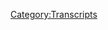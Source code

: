 {{Transcript
    | title         = [[437: Gawain With a Telescope]]
    | caption       = [https://knowledgefight.libsyn.com/437-gawain-with-a-telescope Listen to this episode on Libsyn]
    | episodeNumber = [[437: Gawain With a Telescope|437]]
    | length        = 00:53:14
}}

{{MessageBox
    | header     = Warning: Bot Generated Content
    | text       = This transcript was automatically generated by transcription software and likely contains many mistakes and misattributions. Please check the audio for definitive quotes, attribution, and context.
    | image      = N3yvass4myg91.webp
    | imagewidth = 50px
    | id         = warning
}}

{{TranscriptBlock
    | name      = Unknown Speaker
    | timestamp = 00:00:00.000
    | text      = NOM NOM NOM NOM NOM NOM NOM NOM NOM NOM NOM NOM NOM knowledge fight
}}

{{TranscriptBlock
    | name      = Unknown Speaker
    | timestamp = 00:00:15.960
    | text      = Dan and Jordan I am sweating
}}

{{TranscriptBlock
    | name      = Unknown Speaker
    | timestamp = 00:00:19.239
    | text      = knowledgefight.com It's time to pray
}}

{{TranscriptBlock
    | name      = Unknown Speaker
    | timestamp = 00:00:21.719
    | text      = I have great respect for knowledgefight knowledgefight
}}

{{TranscriptBlock
    | name      = Unknown Speaker
    | timestamp = 00:00:24.679
    | text      = I'm sick of them posing as if they're the good guys saying we are the bad guys.
}}

{{TranscriptBlock
    | name      = Unknown Speaker
    | timestamp = 00:00:28.679
    | text      = A knowledge fight.
}}

{{TranscriptBlock
    | name      = Unknown Speaker
    | timestamp = 00:00:29.679
    | text      = Dan and George.
}}

{{TranscriptBlock
    | name      = Unknown Speaker
    | timestamp = 00:00:30.679
    | text      = Knowledge fight.
}}

{{TranscriptBlock
    | name      = Unknown Speaker
    | timestamp = 00:00:31.679
    | text      = Riddle her.
}}

{{TranscriptBlock
    | name      = Unknown Speaker
    | timestamp = 00:00:32.679
    | text      = Riddle her.
}}

{{TranscriptBlock
    | name      = Unknown Speaker
    | timestamp = 00:00:33.679
    | text      = Riddle her.
}}

{{TranscriptBlock
    | name      = Unknown Speaker
    | timestamp = 00:00:34.679
    | text      = Need.
}}

{{TranscriptBlock
    | name      = Unknown Speaker
    | timestamp = 00:00:35.679
    | text      = Need money.
}}

{{TranscriptBlock
    | name      = Unknown Speaker
    | timestamp = 00:00:36.679
    | text      = Riddle her.
}}

{{TranscriptBlock
    | name      = Unknown Speaker
    | timestamp = 00:00:37.679
    | text      = Riddle her.
}}

{{TranscriptBlock
    | name      = Unknown Speaker
    | timestamp = 00:00:38.679
    | text      = Riddle her.
}}

{{TranscriptBlock
    | name      = Unknown Speaker
    | timestamp = 00:00:39.679
    | text      = Andy and Candice.
}}

{{TranscriptBlock
    | name      = Unknown Speaker
    | timestamp = 00:00:40.679
    | text      = Andy and Candice.
}}

{{TranscriptBlock
    | name      = Unknown Speaker
    | timestamp = 00:00:41.679
    | text      = Stop it.
}}

{{TranscriptBlock
    | name      = Unknown Speaker
    | timestamp = 00:00:42.679
    | text      = Andy and Candice.
}}

{{TranscriptBlock
    | name      = Unknown Speaker
    | timestamp = 00:00:43.679
    | text      = Andy and Candice.
}}

{{TranscriptBlock
    | name      = Unknown Speaker
    | timestamp = 00:00:44.679
    | text      = Andy and Candice.
}}

{{TranscriptBlock
    | name      = Unknown Speaker
    | timestamp = 00:00:45.679
    | text      = It's time to pray.
}}

{{TranscriptBlock
    | name      = Unknown Speaker
    | timestamp = 00:00:46.679
    | text      = Andy and Candice.
}}

{{TranscriptBlock
    | name      = Unknown Speaker
    | timestamp = 00:00:47.679
    | text      = You're on the air.
}}

{{TranscriptBlock
    | name      = Unknown Speaker
    | timestamp = 00:00:48.679
    | text      = Thanks for holding me.
}}

{{TranscriptBlock
    | name      = Unknown Speaker
    | timestamp = 00:00:49.679
    | text      = Hello Alex.
}}

{{TranscriptBlock
    | name      = Unknown Speaker
    | timestamp = 00:00:50.679
    | text      = I'm a system caller.
}}

{{TranscriptBlock
    | name      = Unknown Speaker
    | timestamp = 00:00:51.679
    | text      = I'm a huge fan.
}}

{{TranscriptBlock
    | name      = Unknown Speaker
    | timestamp = 00:00:52.679
    | text      = I love your work.
}}

{{TranscriptBlock
    | name      = Unknown Speaker
    | timestamp = 00:00:53.679
    | text      = Knowledge fight.
}}

{{TranscriptBlock
    | name      = Unknown Speaker
    | timestamp = 00:00:54.679
    | text      = Knowledgefight.com.
}}

{{TranscriptBlock
    | name      = Unknown Speaker
    | timestamp = 00:00:55.679
    | text      = I love you.
}}

{{TranscriptBlock
    | name      = Unknown Speaker
    | timestamp = 00:00:56.679
    | text      = Hey everybody.
}}

{{TranscriptBlock
    | name      = Unknown Speaker
    | timestamp = 00:00:57.679
    | text      = Welcome back to Knowledge Fight.
}}

{{TranscriptBlock
    | name      = Unknown Speaker
    | timestamp = 00:00:58.679
    | text      = I'm Dan.
}}

{{TranscriptBlock
    | name      = Unknown Speaker
    | timestamp = 00:00:59.679
    | text      = I'm Jordan.
}}

{{TranscriptBlock
    | name      = Unknown Speaker
    | timestamp = 00:01:00.679
    | text      = We're a couple dudes.
}}

{{TranscriptBlock
    | name      = Unknown Speaker
    | timestamp = 00:01:01.679
    | text      = We like to sit around, drink novelty beverages, and talk a little bit about Alex Jones.
}}

{{TranscriptBlock
    | name      = Unknown Speaker
    | timestamp = 00:01:06.280
    | text      = Oh indeed we are Dan.
}}

{{TranscriptBlock
    | name      = Unknown Speaker
    | timestamp = 00:01:08.280
    | text      = Jordan.
}}

{{TranscriptBlock
    | name      = Unknown Speaker
    | timestamp = 00:01:09.280
    | text      = Dan?
}}

{{TranscriptBlock
    | name      = Unknown Speaker
    | timestamp = 00:01:10.280
    | text      = Jordan.
}}

{{TranscriptBlock
    | name      = Unknown Speaker
    | timestamp = 00:01:11.280
    | text      = Dan, quick question.
}}

{{TranscriptBlock
    | name      = Unknown Speaker
    | timestamp = 00:01:12.280
    | text      = What's up?
}}

{{TranscriptBlock
    | name      = Unknown Speaker
    | timestamp = 00:01:13.280
    | text      = What's your bright spot?
}}

{{TranscriptBlock
    | name      = Unknown Speaker
    | timestamp = 00:01:14.280
    | text      = Why don't you lead us off?
}}

{{TranscriptBlock
    | name      = Unknown Speaker
    | timestamp = 00:01:15.280
    | text      = My bright spot is courtesy of my partner, Black Dragon Queen Christy, sent us some masks
}}

{{TranscriptBlock
    | name      = Unknown Speaker
    | timestamp = 00:01:23.040
    | text      = and they fit her face perfectly.
}}

{{TranscriptBlock
    | name      = Unknown Speaker
    | timestamp = 00:01:26.299
    | text      = She is not experienced.
}}

{{TranscriptBlock
    | name      = Unknown Speaker
    | timestamp = 00:01:27.299
    | text      = This is a bright spot for her as opposed to you.
}}

{{TranscriptBlock
    | name      = Unknown Speaker
    | timestamp = 00:01:29.799
    | text      = She forced, she literally said she will kill me if I did not point out that Black Dragon
}}

{{TranscriptBlock
    | name      = Unknown Speaker
    | timestamp = 00:01:35.760
    | text      = Queen Christy made her life infinitely.
}}

{{TranscriptBlock
    | name      = Unknown Speaker
    | timestamp = 00:01:38.280
    | text      = Oh that's wonderful.
}}

{{TranscriptBlock
    | name      = Unknown Speaker
    | timestamp = 00:01:39.359
    | text      = I must.
}}

{{TranscriptBlock
    | name      = Unknown Speaker
    | timestamp = 00:01:40.359
    | text      = And I am grateful.
}}

{{TranscriptBlock
    | name      = Unknown Speaker
    | timestamp = 00:01:41.359
    | text      = Fantastic.
}}

{{TranscriptBlock
    | name      = Unknown Speaker
    | timestamp = 00:01:42.359
    | text      = Yes.
}}

{{TranscriptBlock
    | name      = Unknown Speaker
    | timestamp = 00:01:43.359
    | text      = I guess my bright spot for the week, or not week, you both are screwing that up now, is
}}

{{TranscriptBlock
    | name      = Unknown Speaker
    | timestamp = 00:01:48.099
    | text      = I was watching some videos of a guy, an ex-convict, talk about life in prison.
}}

{{TranscriptBlock
    | name      = Unknown Speaker
    | timestamp = 00:01:53.920
    | text      = All right.
}}

{{TranscriptBlock
    | name      = Unknown Speaker
    | timestamp = 00:01:54.920
    | text      = Did you get scared straight?
}}

{{TranscriptBlock
    | name      = Unknown Speaker
    | timestamp = 00:01:55.920
    | text      = I mean I was already not really committing crimes.
}}

{{TranscriptBlock
    | name      = Unknown Speaker
    | timestamp = 00:01:58.120
    | text      = That's fair.
}}

{{TranscriptBlock
    | name      = Unknown Speaker
    | timestamp = 00:01:59.120
    | text      = I really got glad that I don't have to know any of that stuff.
}}

{{TranscriptBlock
    | name      = Unknown Speaker
    | timestamp = 00:02:01.799
    | text      = You know, like he's talking about how you clean a peanut butter jar and stuff.
}}

{{TranscriptBlock
    | name      = Unknown Speaker
    | timestamp = 00:02:07.400
    | text      = Sure, sure, sure.
}}

{{TranscriptBlock
    | name      = Unknown Speaker
    | timestamp = 00:02:09.400
    | text      = This is fascinating to watch him rip up like newspaper and boil some water with it.
}}

{{TranscriptBlock
    | name      = Unknown Speaker
    | timestamp = 00:02:15.560
    | text      = Right, right.
}}

{{TranscriptBlock
    | name      = Unknown Speaker
    | timestamp = 00:02:16.560
    | text      = I'm glad I just don't have to worry about that.
}}

{{TranscriptBlock
    | name      = Unknown Speaker
    | timestamp = 00:02:17.680
    | text      = I got hot water, I could just dunk it out.
}}

{{TranscriptBlock
    | name      = Unknown Speaker
    | timestamp = 00:02:21.039
    | text      = But it was also really fascinating to me like the ingenuity that is displayed by people
}}

{{TranscriptBlock
    | name      = Unknown Speaker
    | timestamp = 00:02:26.599
    | text      = in prison.
}}

{{TranscriptBlock
    | name      = Unknown Speaker
    | timestamp = 00:02:27.599
    | text      = Like you take away people's ability to do very simple things, like send a message a
}}

{{TranscriptBlock
    | name      = Unknown Speaker
    | timestamp = 00:02:32.560
    | text      = couple cells over or whatever, and they find these just neat, like insanely elaborate ways
}}

{{TranscriptBlock
    | name      = Unknown Speaker
    | timestamp = 00:02:39.039
    | text      = to do it.
}}

{{TranscriptBlock
    | name      = Unknown Speaker
    | timestamp = 00:02:40.039
    | text      = Like hardening toothpaste up to make a weight to throw.
}}

{{TranscriptBlock
    | name      = Unknown Speaker
    | timestamp = 00:02:43.240
    | text      = Sure, of course.
}}

{{TranscriptBlock
    | name      = Unknown Speaker
    | timestamp = 00:02:46.439
    | text      = It's impressive.
}}

{{TranscriptBlock
    | name      = Unknown Speaker
    | timestamp = 00:02:47.439
    | text      = But also very depressing.
}}

{{TranscriptBlock
    | name      = Unknown Speaker
    | timestamp = 00:02:48.560
    | text      = It bears out the old circumstances dictate kind of concept there.
}}

{{TranscriptBlock
    | name      = Unknown Speaker
    | timestamp = 00:02:53.639
    | text      = So Jordan, we had an interesting episode to go over today.
}}

{{TranscriptBlock
    | name      = Unknown Speaker
    | timestamp = 00:02:55.680
    | text      = I believe you.
}}

{{TranscriptBlock
    | name      = Unknown Speaker
    | timestamp = 00:02:56.840
    | text      = But before we get down to business on that, we've got to take a little moment to say thank
}}

{{TranscriptBlock
    | name      = Unknown Speaker
    | timestamp = 00:02:59.060
    | text      = you to some folks who have signed up and are supporting the show.
}}

{{TranscriptBlock
    | name      = Unknown Speaker
    | timestamp = 00:03:01.400
    | text      = So first, Michael R. Thank you so much, you are now a policy wonk.
}}

{{TranscriptBlock
    | name      = Unknown Speaker
    | timestamp = 00:03:04.319
    | text      = I'm a policy wonk.
}}

{{TranscriptBlock
    | name      = Unknown Speaker
    | timestamp = 00:03:05.319
    | text      = Thanks, Michael.
}}

{{TranscriptBlock
    | name      = Unknown Speaker
    | timestamp = 00:03:06.319
    | text      = Thanks, Michael.
}}

{{TranscriptBlock
    | name      = Unknown Speaker
    | timestamp = 00:03:07.319
    | text      = Next, Tom D. Thank you so much, you are now a policy wonk.
}}

{{TranscriptBlock
    | name      = Unknown Speaker
    | timestamp = 00:03:09.960
    | text      = I'm a policy wonk.
}}

{{TranscriptBlock
    | name      = Unknown Speaker
    | timestamp = 00:03:10.960
    | text      = Thank you, Tom.
}}

{{TranscriptBlock
    | name      = Unknown Speaker
    | timestamp = 00:03:11.960
    | text      = Next, Utah Outcasts.
}}

{{TranscriptBlock
    | name      = Unknown Speaker
    | timestamp = 00:03:13.520
    | text      = Thank you so much, you are now a policy wonk.
}}

{{TranscriptBlock
    | name      = Unknown Speaker
    | timestamp = 00:03:15.159
    | text      = I'm a policy wonk.
}}

{{TranscriptBlock
    | name      = Unknown Speaker
    | timestamp = 00:03:16.159
    | text      = Thank you very much, Utah Outcasts, which I assume is just about everybody.
}}

{{TranscriptBlock
    | name      = Unknown Speaker
    | timestamp = 00:03:20.439
    | text      = Next, all one word, an obvious alias.
}}

{{TranscriptBlock
    | name      = Unknown Speaker
    | timestamp = 00:03:23.719
    | text      = Thank you so much, you are now a policy wonk.
}}

{{TranscriptBlock
    | name      = Unknown Speaker
    | timestamp = 00:03:25.240
    | text      = I'm a policy wonk.
}}

{{TranscriptBlock
    | name      = Unknown Speaker
    | timestamp = 00:03:26.240
    | text      = Thank you very much, an obvious alias.
}}

{{TranscriptBlock
    | name      = Unknown Speaker
    | timestamp = 00:03:29.319
    | text      = Next, Alexander S. Thank you so much, you are now a policy wonk.
}}

{{TranscriptBlock
    | name      = Unknown Speaker
    | timestamp = 00:03:33.319
    | text      = I'm a policy wonk.
}}

{{TranscriptBlock
    | name      = Unknown Speaker
    | timestamp = 00:03:34.319
    | text      = Thank you, Alexander.
}}

{{TranscriptBlock
    | name      = Unknown Speaker
    | timestamp = 00:03:35.319
    | text      = Thank you.
}}

{{TranscriptBlock
    | name      = Unknown Speaker
    | timestamp = 00:03:36.319
    | text      = Next, Sarah P. Thank you so much, you are now a policy wonk.
}}

{{TranscriptBlock
    | name      = Unknown Speaker
    | timestamp = 00:03:38.960
    | text      = I'm a policy wonk.
}}

{{TranscriptBlock
    | name      = Unknown Speaker
    | timestamp = 00:03:39.960
    | text      = Thanks, Sarah.
}}

{{TranscriptBlock
    | name      = Unknown Speaker
    | timestamp = 00:03:40.960
    | text      = And finally, I'd like to say thank you to a couple of people who donated on elevated
}}

{{TranscriptBlock
    | name      = Unknown Speaker
    | timestamp = 00:03:43.680
    | text      = level.
}}

{{TranscriptBlock
    | name      = Unknown Speaker
    | timestamp = 00:03:44.680
    | text      = We appreciate that very much.
}}

{{TranscriptBlock
    | name      = Unknown Speaker
    | timestamp = 00:03:45.680
    | text      = Thank you so much, Brett R. You are now a technocrat.
}}

{{TranscriptBlock
    | name      = Unknown Speaker
    | timestamp = 00:03:48.800
    | text      = And all one word, see obstructive.
}}

{{TranscriptBlock
    | name      = Unknown Speaker
    | timestamp = 00:03:51.120
    | text      = Thank you so much.
}}

{{TranscriptBlock
    | name      = Unknown Speaker
    | timestamp = 00:03:52.120
    | text      = You are now a technocrat.
}}

{{TranscriptBlock
    | name      = Unknown Speaker
    | timestamp = 00:03:53.120
    | text      = I'm a policy wonk.
}}

{{TranscriptBlock
    | name      = Unknown Speaker
    | timestamp = 00:03:54.120
    | text      = Crikey, mate.
}}

{{TranscriptBlock
    | name      = Unknown Speaker
    | timestamp = 00:03:55.120
    | text      = That's fantastic.
}}

{{TranscriptBlock
    | name      = Unknown Speaker
    | timestamp = 00:03:56.120
    | text      = Have yourself a brew.
}}

{{TranscriptBlock
    | name      = Unknown Speaker
    | timestamp = 00:03:57.120
    | text      = How's your 401k doing, bro?
}}

{{TranscriptBlock
    | name      = Unknown Speaker
    | timestamp = 00:03:58.840
    | text      = We got to go full tilt boogie on this, Watson, all right?
}}

{{TranscriptBlock
    | name      = Unknown Speaker
    | timestamp = 00:04:01.280
    | text      = Let's just get down to business.
}}

{{TranscriptBlock
    | name      = Unknown Speaker
    | timestamp = 00:04:02.740
    | text      = We ain't making that money off that heroin.
}}

{{TranscriptBlock
    | name      = Unknown Speaker
    | timestamp = 00:04:04.800
    | text      = Why you pimps so good?
}}

{{TranscriptBlock
    | name      = Unknown Speaker
    | timestamp = 00:04:06.740
    | text      = My neck is freakishly large.
}}

{{TranscriptBlock
    | name      = Unknown Speaker
    | timestamp = 00:04:08.400
    | text      = I declare info war on you.
}}

{{TranscriptBlock
    | name      = Unknown Speaker
    | timestamp = 00:04:11.159
    | text      = Thank you so much, Brett R. And thank you so much, see obstructive.
}}

{{TranscriptBlock
    | name      = Unknown Speaker
    | timestamp = 00:04:13.759
    | text      = Yes, thank you very much to the both of you.
}}

{{TranscriptBlock
    | name      = Unknown Speaker
    | timestamp = 00:04:15.800
    | text      = If you're out there listening and you're thinking, hey, I enjoy this show, I'd like to support
}}

{{TranscriptBlock
    | name      = Unknown Speaker
    | timestamp = 00:04:18.519
    | text      = these gents.
}}

{{TranscriptBlock
    | name      = Unknown Speaker
    | timestamp = 00:04:19.519
    | text      = You can do that by going to our website, knowledgefight.com, clicking the button to support the show.
}}

{{TranscriptBlock
    | name      = Unknown Speaker
    | timestamp = 00:04:22.680
    | text      = We would appreciate it.
}}

{{TranscriptBlock
    | name      = Unknown Speaker
    | timestamp = 00:04:23.680
    | text      = Or you can take that generosity and that spirit and twist it around and direct it at a local
}}

{{TranscriptBlock
    | name      = Unknown Speaker
    | timestamp = 00:04:28.839
    | text      = charity in your area that's helping people in need.
}}

{{TranscriptBlock
    | name      = Unknown Speaker
    | timestamp = 00:04:30.600
    | text      = Yes, we would appreciate either very much.
}}

{{TranscriptBlock
    | name      = Unknown Speaker
    | timestamp = 00:04:32.600
    | text      = Indeed.
}}

{{TranscriptBlock
    | name      = Unknown Speaker
    | timestamp = 00:04:33.600
    | text      = Jordan, before we get to the formal episode here, we got to do a-
}}

{{TranscriptBlock
    | name      = Unknown Speaker
    | timestamp = 00:04:36.959
    | text      = How's the year of the seltzer?
}}

{{TranscriptBlock
    | name      = Unknown Speaker
    | timestamp = 00:04:38.959
    | text      = Well.
}}

{{TranscriptBlock
    | name      = Unknown Speaker
    | timestamp = 00:04:39.959
    | text      = God damn it.
}}

{{TranscriptBlock
    | name      = Unknown Speaker
    | timestamp = 00:04:41.240
    | text      = Pretty well.
}}

{{TranscriptBlock
    | name      = Unknown Speaker
    | timestamp = 00:04:42.240
    | text      = God damn it.
}}

{{TranscriptBlock
    | name      = Unknown Speaker
    | timestamp = 00:04:43.240
    | text      = Yeah.
}}

{{TranscriptBlock
    | name      = Unknown Speaker
    | timestamp = 00:04:44.240
    | text      = This last couple of days, I've really, you know what I've been doing?
}}

{{TranscriptBlock
    | name      = Unknown Speaker
    | timestamp = 00:04:46.040
    | text      = I've been really focusing on some real meat and potatoes, basic seltzer.
}}

{{TranscriptBlock
    | name      = Unknown Speaker
    | timestamp = 00:04:50.879
    | text      = Meat and potato seltzer.
}}

{{TranscriptBlock
    | name      = Unknown Speaker
    | timestamp = 00:04:52.160
    | text      = Not these really fun, interesting, ambitious seltzers.
}}

{{TranscriptBlock
    | name      = Unknown Speaker
    | timestamp = 00:04:55.120
    | text      = Fucking orange.
}}

{{TranscriptBlock
    | name      = Unknown Speaker
    | timestamp = 00:04:56.120
    | text      = No, not orange.
}}

{{TranscriptBlock
    | name      = Unknown Speaker
    | timestamp = 00:04:57.120
    | text      = Okay.
}}

{{TranscriptBlock
    | name      = Unknown Speaker
    | timestamp = 00:04:58.120
    | text      = The lemon and lime one.
}}

{{TranscriptBlock
    | name      = Unknown Speaker
    | timestamp = 00:04:59.480
    | text      = Sure, sure, sure, sure.
}}

{{TranscriptBlock
    | name      = Unknown Speaker
    | timestamp = 00:05:00.480
    | text      = What I did is I knocked out all the flavors of ice mountain.
}}

{{TranscriptBlock
    | name      = Unknown Speaker
    | timestamp = 00:05:03.680
    | text      = Okay.
}}

{{TranscriptBlock
    | name      = Unknown Speaker
    | timestamp = 00:05:04.680
    | text      = I found Lucy's of ice mountain sparkling waters.
}}

{{TranscriptBlock
    | name      = Unknown Speaker
    | timestamp = 00:05:08.800
    | text      = Okay.
}}

{{TranscriptBlock
    | name      = Unknown Speaker
    | timestamp = 00:05:09.800
    | text      = And so we went through the black cherry, the lemon, lime, and triple berry.
}}

{{TranscriptBlock
    | name      = Unknown Speaker
    | timestamp = 00:05:14.360
    | text      = Hell yeah.
}}

{{TranscriptBlock
    | name      = Unknown Speaker
    | timestamp = 00:05:15.360
    | text      = All get a 60.
}}

{{TranscriptBlock
    | name      = Unknown Speaker
    | timestamp = 00:05:16.360
    | text      = All.
}}

{{TranscriptBlock
    | name      = Unknown Speaker
    | timestamp = 00:05:17.360
    | text      = They're all fine.
}}

{{TranscriptBlock
    | name      = Unknown Speaker
    | timestamp = 00:05:18.360
    | text      = Exactly fine.
}}

{{TranscriptBlock
    | name      = Unknown Speaker
    | timestamp = 00:05:19.360
    | text      = Yes, exactly.
}}

{{TranscriptBlock
    | name      = Unknown Speaker
    | timestamp = 00:05:20.360
    | text      = They are meat and potato seltzers.
}}

{{TranscriptBlock
    | name      = Unknown Speaker
    | timestamp = 00:05:21.360
    | text      = Yeah.
}}

{{TranscriptBlock
    | name      = Unknown Speaker
    | timestamp = 00:05:22.360
    | text      = Real good, serviceable, but nothing to get too excited about.
}}

{{TranscriptBlock
    | name      = Unknown Speaker
    | timestamp = 00:05:25.199
    | text      = You're not going to go crazy.
}}

{{TranscriptBlock
    | name      = Unknown Speaker
    | timestamp = 00:05:26.480
    | text      = Now also, I've gone with the Canfield.
}}

{{TranscriptBlock
    | name      = Unknown Speaker
    | timestamp = 00:05:28.839
    | text      = I don't know if you know about Canfield.
}}

{{TranscriptBlock
    | name      = Unknown Speaker
    | timestamp = 00:05:31.120
    | text      = I don't.
}}

{{TranscriptBlock
    | name      = Unknown Speaker
    | timestamp = 00:05:32.120
    | text      = They have a soda called Canfield 50-50.
}}

{{TranscriptBlock
    | name      = Unknown Speaker
    | timestamp = 00:05:33.959
    | text      = Okay.
}}

{{TranscriptBlock
    | name      = Unknown Speaker
    | timestamp = 00:05:34.959
    | text      = Is that a Seagram 7 and 7?
}}

{{TranscriptBlock
    | name      = Unknown Speaker
    | timestamp = 00:05:36.839
    | text      = No.
}}

{{TranscriptBlock
    | name      = Unknown Speaker
    | timestamp = 00:05:37.839
    | text      = It's kind of a Fresca vibe.
}}

{{TranscriptBlock
    | name      = Unknown Speaker
    | timestamp = 00:05:39.079
    | text      = Okay.
}}

{{TranscriptBlock
    | name      = Unknown Speaker
    | timestamp = 00:05:40.079
    | text      = Okay.
}}

{{TranscriptBlock
    | name      = Unknown Speaker
    | timestamp = 00:05:41.079
    | text      = I like it.
}}

{{TranscriptBlock
    | name      = Unknown Speaker
    | timestamp = 00:05:42.079
    | text      = I've always enjoyed that as a soda option.
}}

{{TranscriptBlock
    | name      = Unknown Speaker
    | timestamp = 00:05:43.079
    | text      = All right.
}}

{{TranscriptBlock
    | name      = Unknown Speaker
    | timestamp = 00:05:44.079
    | text      = It turns out they have some seltzers, and so we got the lime and the lemon of those.
}}

{{TranscriptBlock
    | name      = Unknown Speaker
    | timestamp = 00:05:47.879
    | text      = All right.
}}

{{TranscriptBlock
    | name      = Unknown Speaker
    | timestamp = 00:05:48.879
    | text      = Both 70s.
}}

{{TranscriptBlock
    | name      = Unknown Speaker
    | timestamp = 00:05:49.879
    | text      = They're better.
}}

{{TranscriptBlock
    | name      = Unknown Speaker
    | timestamp = 00:05:50.879
    | text      = Both 70s.
}}

{{TranscriptBlock
    | name      = Unknown Speaker
    | timestamp = 00:05:51.879
    | text      = They're better than ice mountain.
}}

{{TranscriptBlock
    | name      = Unknown Speaker
    | timestamp = 00:05:52.879
    | text      = Yeah.
}}

{{TranscriptBlock
    | name      = Unknown Speaker
    | timestamp = 00:05:53.879
    | text      = But again, nothing too crazy good.
}}

{{TranscriptBlock
    | name      = Unknown Speaker
    | timestamp = 00:05:54.879
    | text      = Nothing crazy.
}}

{{TranscriptBlock
    | name      = Unknown Speaker
    | timestamp = 00:05:55.879
    | text      = Yeah.
}}

{{TranscriptBlock
    | name      = Unknown Speaker
    | timestamp = 00:05:56.879
    | text      = But it's nice.
}}

{{TranscriptBlock
    | name      = Unknown Speaker
    | timestamp = 00:05:57.879
    | text      = I'm spending a little bit of time in this world of just like normal.
}}

{{TranscriptBlock
    | name      = Unknown Speaker
    | timestamp = 00:05:58.879
    | text      = Normal seltzers.
}}

{{TranscriptBlock
    | name      = Unknown Speaker
    | timestamp = 00:05:59.879
    | text      = You know what?
}}

{{TranscriptBlock
    | name      = Unknown Speaker
    | timestamp = 00:06:00.879
    | text      = I have a deep question for you.
}}

{{TranscriptBlock
    | name      = Unknown Speaker
    | timestamp = 00:06:02.279
    | text      = Okay.
}}

{{TranscriptBlock
    | name      = Unknown Speaker
    | timestamp = 00:06:03.279
    | text      = And this is probably the year of the seltzer's biggest question, all right.
}}

{{TranscriptBlock
    | name      = Unknown Speaker
    | timestamp = 00:06:07.480
    | text      = Would you revisit the ecstatic seltzers as something that you would drink regularly?
}}

{{TranscriptBlock
    | name      = Unknown Speaker
    | timestamp = 00:06:14.000
    | text      = What does that mean?
}}

{{TranscriptBlock
    | name      = Unknown Speaker
    | timestamp = 00:06:15.000
    | text      = Do you know what I mean?
}}

{{TranscriptBlock
    | name      = Unknown Speaker
    | timestamp = 00:06:16.000
    | text      = Or is an ecstatic seltzer something that must exist in its own time period?
}}

{{TranscriptBlock
    | name      = Unknown Speaker
    | timestamp = 00:06:21.600
    | text      = Do you mean the ones that I've rated very highly?
}}

{{TranscriptBlock
    | name      = Unknown Speaker
    | timestamp = 00:06:23.839
    | text      = Yeah, yeah, yeah.
}}

{{TranscriptBlock
    | name      = Unknown Speaker
    | timestamp = 00:06:24.839
    | text      = Would you drink the... Would you drink the Limoncello as just like a regular drink all
}}

{{TranscriptBlock
    | name      = Unknown Speaker
    | timestamp = 00:06:29.680
    | text      = the time?
}}

{{TranscriptBlock
    | name      = Unknown Speaker
    | timestamp = 00:06:30.680
    | text      = I probably wouldn't drink it all the time because I wouldn't want to get tired of it.
}}

{{TranscriptBlock
    | name      = Unknown Speaker
    | timestamp = 00:06:32.879
    | text      = Doesn't seem like a treat.
}}

{{TranscriptBlock
    | name      = Unknown Speaker
    | timestamp = 00:06:33.959
    | text      = But I would drink it normally.
}}

{{TranscriptBlock
    | name      = Unknown Speaker
    | timestamp = 00:06:34.959
    | text      = Yeah.
}}

{{TranscriptBlock
    | name      = Unknown Speaker
    | timestamp = 00:06:35.959
    | text      = I would drink the Aha Black Cherry Coffee.
}}

{{TranscriptBlock
    | name      = Unknown Speaker
    | timestamp = 00:06:37.839
    | text      = Sure, sure, sure.
}}

{{TranscriptBlock
    | name      = Unknown Speaker
    | timestamp = 00:06:38.839
    | text      = I would definitely go to those on a regular basis.
}}

{{TranscriptBlock
    | name      = Unknown Speaker
    | timestamp = 00:06:41.079
    | text      = Okay.
}}

{{TranscriptBlock
    | name      = Unknown Speaker
    | timestamp = 00:06:42.079
    | text      = But yeah, I think that there's some that I've rated pretty highly that I'd be like, I have
}}

{{TranscriptBlock
    | name      = Unknown Speaker
    | timestamp = 00:06:45.680
    | text      = to be in the mood for this.
}}

{{TranscriptBlock
    | name      = Unknown Speaker
    | timestamp = 00:06:47.079
    | text      = Yeah, yeah, yeah.
}}

{{TranscriptBlock
    | name      = Unknown Speaker
    | timestamp = 00:06:48.079
    | text      = That's what I was questioning.
}}

{{TranscriptBlock
    | name      = Unknown Speaker
    | timestamp = 00:06:49.079
    | text      = Yeah, there are some.
}}

{{TranscriptBlock
    | name      = Unknown Speaker
    | timestamp = 00:06:50.079
    | text      = And this is kind of one of the flaws of my rating system.
}}

{{TranscriptBlock
    | name      = Unknown Speaker
    | timestamp = 00:06:54.160
    | text      = Right.
}}

{{TranscriptBlock
    | name      = Unknown Speaker
    | timestamp = 00:06:55.160
    | text      = And that is that I do give points for ingenuity and creativity.
}}

{{TranscriptBlock
    | name      = Unknown Speaker
    | timestamp = 00:06:59.480
    | text      = Sure, sure, sure, sure.
}}

{{TranscriptBlock
    | name      = Unknown Speaker
    | timestamp = 00:07:00.480
    | text      = And that makes things a little bit difficult.
}}

{{TranscriptBlock
    | name      = Unknown Speaker
    | timestamp = 00:07:01.480
    | text      = And novelty as well.
}}

{{TranscriptBlock
    | name      = Unknown Speaker
    | timestamp = 00:07:02.480
    | text      = Sure.
}}

{{TranscriptBlock
    | name      = Unknown Speaker
    | timestamp = 00:07:03.480
    | text      = Which wears off.
}}

{{TranscriptBlock
    | name      = Unknown Speaker
    | timestamp = 00:07:04.480
    | text      = Yeah.
}}

{{TranscriptBlock
    | name      = Unknown Speaker
    | timestamp = 00:07:05.480
    | text      = Yeah.
}}

{{TranscriptBlock
    | name      = Unknown Speaker
    | timestamp = 00:07:06.480
    | text      = So that's been the air of the seltzer.
}}

{{TranscriptBlock
    | name      = Unknown Speaker
    | timestamp = 00:07:07.480
    | text      = Jordan, today we've got an interesting episode to go over.
}}

{{TranscriptBlock
    | name      = Unknown Speaker
    | timestamp = 00:07:10.160
    | text      = And I want to say we're doing a little bit of a wacky Wednesday thing, but we're not
}}

{{TranscriptBlock
    | name      = Unknown Speaker
    | timestamp = 00:07:14.519
    | text      = getting to the Bill Cooper thing that I teased on the last episode.
}}

{{TranscriptBlock
    | name      = Unknown Speaker
    | timestamp = 00:07:17.839
    | text      = Yeah, yeah, yeah.
}}

{{TranscriptBlock
    | name      = Unknown Speaker
    | timestamp = 00:07:18.839
    | text      = And that's because there's a little bit more preparation that I need to do on that.
}}

{{TranscriptBlock
    | name      = Unknown Speaker
    | timestamp = 00:07:21.040
    | text      = And I have not had the time to really get as in-depth on it as I want to because also
}}

{{TranscriptBlock
    | name      = Unknown Speaker
    | timestamp = 00:07:26.240
    | text      = as I referenced recently, I have to move.
}}

{{TranscriptBlock
    | name      = Unknown Speaker
    | timestamp = 00:07:28.800
    | text      = And so I've been apartment hunting and that's a pain under normal circumstances, much more
}}

{{TranscriptBlock
    | name      = Unknown Speaker
    | timestamp = 00:07:35.199
    | text      = complicated now.
}}

{{TranscriptBlock
    | name      = Unknown Speaker
    | timestamp = 00:07:36.199
    | text      = Oh, what's different now?
}}

{{TranscriptBlock
    | name      = Unknown Speaker
    | timestamp = 00:07:37.199
    | text      = Well, there's this virus.
}}

{{TranscriptBlock
    | name      = Unknown Speaker
    | timestamp = 00:07:39.199
    | text      = Oh, okay.
}}

{{TranscriptBlock
    | name      = Unknown Speaker
    | timestamp = 00:07:40.199
    | text      = Yeah.
}}

{{TranscriptBlock
    | name      = Unknown Speaker
    | timestamp = 00:07:41.199
    | text      = I haven't heard.
}}

{{TranscriptBlock
    | name      = Unknown Speaker
    | timestamp = 00:07:42.199
    | text      = It complicates things a little bit and that has been a little bit of a frustration.
}}

{{TranscriptBlock
    | name      = Unknown Speaker
    | timestamp = 00:07:46.639
    | text      = And just like trying to find leads, tons and tons of dead ends and stuff.
}}

{{TranscriptBlock
    | name      = Unknown Speaker
    | timestamp = 00:07:51.579
    | text      = So that's taken up a bit of my time.
}}

{{TranscriptBlock
    | name      = Unknown Speaker
    | timestamp = 00:07:54.120
    | text      = And so the Bill Cooper thing will have to wait for when we can have the bandwidth to
}}

{{TranscriptBlock
    | name      = Unknown Speaker
    | timestamp = 00:07:58.560
    | text      = do it properly.
}}

{{TranscriptBlock
    | name      = Unknown Speaker
    | timestamp = 00:07:59.560
    | text      = It's got to be done.
}}

{{TranscriptBlock
    | name      = Unknown Speaker
    | timestamp = 00:08:00.560
    | text      = Right.
}}

{{TranscriptBlock
    | name      = Unknown Speaker
    | timestamp = 00:08:01.560
    | text      = But at the same time, there is something important that's going on in the world of our Wacky
}}

{{TranscriptBlock
    | name      = Unknown Speaker
    | timestamp = 00:08:06.399
    | text      = Wednesdays and it's something that is going to have lasting consequences, I think, actually.
}}

{{TranscriptBlock
    | name      = Unknown Speaker
    | timestamp = 00:08:13.439
    | text      = And it's the kind of thing that I was thinking about getting some music to play on this episode.
}}

{{TranscriptBlock
    | name      = Unknown Speaker
    | timestamp = 00:08:19.000
    | text      = Oh, no.
}}

{{TranscriptBlock
    | name      = Unknown Speaker
    | timestamp = 00:08:20.000
    | text      = I was thinking about playing either The Sound of Silence or Goodbye, Yellow Brick Road,
}}

{{TranscriptBlock
    | name      = Unknown Speaker
    | timestamp = 00:08:25.839
    | text      = some other song that has goodbye in it.
}}

{{TranscriptBlock
    | name      = Unknown Speaker
    | timestamp = 00:08:27.480
    | text      = Is somebody shitting on somebody?
}}

{{TranscriptBlock
    | name      = Unknown Speaker
    | timestamp = 00:08:29.040
    | text      = No, no one's shitting.
}}

{{TranscriptBlock
    | name      = Unknown Speaker
    | timestamp = 00:08:31.879
    | text      = But I mean, we've done it before, but I think we officially probably have to say goodbye
}}

{{TranscriptBlock
    | name      = Unknown Speaker
    | timestamp = 00:08:37.879
    | text      = to our friends at Project Camelot.
}}

{{TranscriptBlock
    | name      = Unknown Speaker
    | timestamp = 00:08:39.519
    | text      = No.
}}

{{TranscriptBlock
    | name      = Unknown Speaker
    | timestamp = 00:08:40.519
    | text      = We have to say goodbye?
}}

{{TranscriptBlock
    | name      = Unknown Speaker
    | timestamp = 00:08:42.080
    | text      = Yep.
}}

{{TranscriptBlock
    | name      = Unknown Speaker
    | timestamp = 00:08:43.080
    | text      = And we may not have a choice in the matter.
}}

{{TranscriptBlock
    | name      = Unknown Speaker
    | timestamp = 00:08:44.279
    | text      = Oh, no.
}}

{{TranscriptBlock
    | name      = Unknown Speaker
    | timestamp = 00:08:45.279
    | text      = They might be saying goodbye?
}}

{{TranscriptBlock
    | name      = Unknown Speaker
    | timestamp = 00:08:47.080
    | text      = It's possible.
}}

{{TranscriptBlock
    | name      = Unknown Speaker
    | timestamp = 00:08:48.080
    | text      = I'm not entirely sure.
}}

{{TranscriptBlock
    | name      = Unknown Speaker
    | timestamp = 00:08:49.320
    | text      = But just the other day, Carrie Cassidy over Project Camelot put up a video where there
}}

{{TranscriptBlock
    | name      = Unknown Speaker
    | timestamp = 00:08:54.840
    | text      = was a big announcement that she made.
}}

{{TranscriptBlock
    | name      = Unknown Speaker
    | timestamp = 00:08:56.879
    | text      = Hi, everyone.
}}

{{TranscriptBlock
    | name      = Unknown Speaker
    | timestamp = 00:08:57.879
    | text      = I'm Carrie Cassidy from Project Camelot.
}}

{{TranscriptBlock
    | name      = Unknown Speaker
    | timestamp = 00:09:00.080
    | text      = Hi, Carrie.
}}

{{TranscriptBlock
    | name      = Unknown Speaker
    | timestamp = 00:09:01.080
    | text      = So we are going to be a subscription based website now.
}}

{{TranscriptBlock
    | name      = Unknown Speaker
    | timestamp = 00:09:06.679
    | text      = And our website is projectcamelot.tv.
}}

{{TranscriptBlock
    | name      = Unknown Speaker
    | timestamp = 00:09:10.799
    | text      = And these are the three plans.
}}

{{TranscriptBlock
    | name      = Unknown Speaker
    | timestamp = 00:09:12.820
    | text      = It's quite simple and easy to join.
}}

{{TranscriptBlock
    | name      = Unknown Speaker
    | timestamp = 00:09:16.000
    | text      = And I can show you here on the screen the various ways to find it on our website.
}}

{{TranscriptBlock
    | name      = Unknown Speaker
    | timestamp = 00:09:22.840
    | text      = And what I'd like to say is that as many people know, YouTube has demonetized us a couple
}}

{{TranscriptBlock
    | name      = Unknown Speaker
    | timestamp = 00:09:29.960
    | text      = of weeks ago.
}}

{{TranscriptBlock
    | name      = Unknown Speaker
    | timestamp = 00:09:31.919
    | text      = And so this is our solution.
}}

{{TranscriptBlock
    | name      = Unknown Speaker
    | timestamp = 00:09:34.720
    | text      = And thus we have Carrie Cassidy taking Project Camelot into a subscription model.
}}

{{TranscriptBlock
    | name      = Unknown Speaker
    | timestamp = 00:09:39.500
    | text      = If you pay a dime to Carrie Cassidy, I'm going to be mad at you.
}}

{{TranscriptBlock
    | name      = Unknown Speaker
    | timestamp = 00:09:42.860
    | text      = I think this probably is the actual end of the road for us covering her nonsense.
}}

{{TranscriptBlock
    | name      = Unknown Speaker
    | timestamp = 00:09:47.279
    | text      = It has to be.
}}

{{TranscriptBlock
    | name      = Unknown Speaker
    | timestamp = 00:09:48.279
    | text      = For one, there's absolutely no chance that I will be spending any money on her content.
}}

{{TranscriptBlock
    | name      = Unknown Speaker
    | timestamp = 00:09:51.980
    | text      = And secondly, doesn't feel right to do episodes going over things that creators keep behind
}}

{{TranscriptBlock
    | name      = Unknown Speaker
    | timestamp = 00:09:57.120
    | text      = a paywall.
}}

{{TranscriptBlock
    | name      = Unknown Speaker
    | timestamp = 00:09:58.120
    | text      = It does.
}}

{{TranscriptBlock
    | name      = Unknown Speaker
    | timestamp = 00:09:59.120
    | text      = Yeah.
}}

{{TranscriptBlock
    | name      = Unknown Speaker
    | timestamp = 00:10:00.120
    | text      = Project Camelot is stupid and I love mocking it, but I still respect Carrie's right to
}}

{{TranscriptBlock
    | name      = Unknown Speaker
    | timestamp = 00:10:02.600
    | text      = her intellectual property.
}}

{{TranscriptBlock
    | name      = Unknown Speaker
    | timestamp = 00:10:03.879
    | text      = If she wants to try to get people to pay for access to her videos, it would be pretty shitty
}}

{{TranscriptBlock
    | name      = Unknown Speaker
    | timestamp = 00:10:08.320
    | text      = of me to pay for a membership, then rebroadcast most of her videos on our own show.
}}

{{TranscriptBlock
    | name      = Unknown Speaker
    | timestamp = 00:10:13.080
    | text      = That's kind of unethical.
}}

{{TranscriptBlock
    | name      = Unknown Speaker
    | timestamp = 00:10:15.279
    | text      = You're actually right there.
}}

{{TranscriptBlock
    | name      = Unknown Speaker
    | timestamp = 00:10:16.279
    | text      = Yeah.
}}

{{TranscriptBlock
    | name      = Unknown Speaker
    | timestamp = 00:10:17.279
    | text      = But if she is going to a subscription model, then just based on my understanding of what
}}

{{TranscriptBlock
    | name      = Unknown Speaker
    | timestamp = 00:10:22.120
    | text      = I think the limitations of fair use are, I don't think we can do episodes about them.
}}

{{TranscriptBlock
    | name      = Unknown Speaker
    | timestamp = 00:10:26.960
    | text      = It's very frustrating that I agree with you because I think she's a bad person.
}}

{{TranscriptBlock
    | name      = Unknown Speaker
    | timestamp = 00:10:31.639
    | text      = Right.
}}

{{TranscriptBlock
    | name      = Unknown Speaker
    | timestamp = 00:10:32.639
    | text      = And I don't like giving her a lot of respect for that.
}}

{{TranscriptBlock
    | name      = Unknown Speaker
    | timestamp = 00:10:34.960
    | text      = Well, I mean, it's not giving her respect.
}}

{{TranscriptBlock
    | name      = Unknown Speaker
    | timestamp = 00:10:36.600
    | text      = It's just her content.
}}

{{TranscriptBlock
    | name      = Unknown Speaker
    | timestamp = 00:10:37.600
    | text      = Sure.
}}

{{TranscriptBlock
    | name      = Unknown Speaker
    | timestamp = 00:10:38.600
    | text      = Sure.
}}

{{TranscriptBlock
    | name      = Unknown Speaker
    | timestamp = 00:10:39.600
    | text      = Sure.
}}

{{TranscriptBlock
    | name      = Unknown Speaker
    | timestamp = 00:10:40.600
    | text      = I know.
}}

{{TranscriptBlock
    | name      = Unknown Speaker
    | timestamp = 00:10:41.600
    | text      = But playing fair doesn't seem fair when they're bad.
}}

{{TranscriptBlock
    | name      = Unknown Speaker
    | timestamp = 00:10:42.600
    | text      = Yeah.
}}

{{TranscriptBlock
    | name      = Unknown Speaker
    | timestamp = 00:10:43.600
    | text      = I don't really care.
}}

{{TranscriptBlock
    | name      = Unknown Speaker
    | timestamp = 00:10:44.600
    | text      = My morality isn't dictated by what these people deserve.
}}

{{TranscriptBlock
    | name      = Unknown Speaker
    | timestamp = 00:10:45.919
    | text      = Totally.
}}

{{TranscriptBlock
    | name      = Unknown Speaker
    | timestamp = 00:10:46.919
    | text      = I understand that.
}}

{{TranscriptBlock
    | name      = Unknown Speaker
    | timestamp = 00:10:48.080
    | text      = But this looks like where we part, and I'm not the only one.
}}

{{TranscriptBlock
    | name      = Unknown Speaker
    | timestamp = 00:10:52.480
    | text      = Going over the comments on the YouTube announcement, it appears that the response is pretty divided,
}}

{{TranscriptBlock
    | name      = Unknown Speaker
    | timestamp = 00:10:56.919
    | text      = with some people saying that they're going to come along with a new model and others
}}

{{TranscriptBlock
    | name      = Unknown Speaker
    | timestamp = 00:10:59.799
    | text      = saying they aren't going to pay.
}}

{{TranscriptBlock
    | name      = Unknown Speaker
    | timestamp = 00:11:01.639
    | text      = This is bullshit.
}}

{{TranscriptBlock
    | name      = Unknown Speaker
    | timestamp = 00:11:02.639
    | text      = Yeah, naturally.
}}

{{TranscriptBlock
    | name      = Unknown Speaker
    | timestamp = 00:11:03.639
    | text      = And a lot of it is pretty fair.
}}

{{TranscriptBlock
    | name      = Unknown Speaker
    | timestamp = 00:11:05.919
    | text      = There's a lot of people who are having their videos demonetized on YouTube right now, and
}}

{{TranscriptBlock
    | name      = Unknown Speaker
    | timestamp = 00:11:09.840
    | text      = so a lot of folks are trying to migrate to a subscription model of some sort.
}}

{{TranscriptBlock
    | name      = Unknown Speaker
    | timestamp = 00:11:14.919
    | text      = Right.
}}

{{TranscriptBlock
    | name      = Unknown Speaker
    | timestamp = 00:11:15.919
    | text      = But in the comments, there's a ton of people who are like, I get my content from X, Y,
}}

{{TranscriptBlock
    | name      = Unknown Speaker
    | timestamp = 00:11:21.039
    | text      = Z different people, and I'm not going to be able to afford to pay all of them whatever.
}}

{{TranscriptBlock
    | name      = Unknown Speaker
    | timestamp = 00:11:25.519
    | text      = Fair.
}}

{{TranscriptBlock
    | name      = Unknown Speaker
    | timestamp = 00:11:26.519
    | text      = So why don't you guys all just group up and make your own thing, and now we're back to
}}

{{TranscriptBlock
    | name      = Unknown Speaker
    | timestamp = 00:11:30.200
    | text      = YouTube.
}}

{{TranscriptBlock
    | name      = Unknown Speaker
    | timestamp = 00:11:31.200
    | text      = It's kind of way worse to make people have to pay for the lies you tell them.
}}

{{TranscriptBlock
    | name      = Unknown Speaker
    | timestamp = 00:11:35.519
    | text      = Yeah.
}}

{{TranscriptBlock
    | name      = Unknown Speaker
    | timestamp = 00:11:36.519
    | text      = That really fucks me up.
}}

{{TranscriptBlock
    | name      = Unknown Speaker
    | timestamp = 00:11:37.519
    | text      = Yeah, that is definitely a... I mean, you don't even have to pay for the
}}

{{TranscriptBlock
    | name      = Unknown Speaker
    | timestamp = 00:11:41.919
    | text      = not lies we tell you.
}}

{{TranscriptBlock
    | name      = Unknown Speaker
    | timestamp = 00:11:43.919
    | text      = It's true.
}}

{{TranscriptBlock
    | name      = Unknown Speaker
    | timestamp = 00:11:44.919
    | text      = So, you know, this is kind of expected.
}}

{{TranscriptBlock
    | name      = Unknown Speaker
    | timestamp = 00:11:49.840
    | text      = Some people are in, some people are out.
}}

{{TranscriptBlock
    | name      = Unknown Speaker
    | timestamp = 00:11:51.440
    | text      = That's what happens when big changes like this happen.
}}

{{TranscriptBlock
    | name      = Unknown Speaker
    | timestamp = 00:11:54.080
    | text      = You keep some people in the fold, but you're definitely going to lose some of that audience.
}}

{{TranscriptBlock
    | name      = Unknown Speaker
    | timestamp = 00:11:58.039
    | text      = What's less expected is that a couple commenters point out in the comments section that the
}}

{{TranscriptBlock
    | name      = Unknown Speaker
    | timestamp = 00:12:02.399
    | text      = page where you're supposed to sign up for a membership to the new Project Camelot is
}}

{{TranscriptBlock
    | name      = Unknown Speaker
    | timestamp = 00:12:06.679
    | text      = an unsecured website.
}}

{{TranscriptBlock
    | name      = Unknown Speaker
    | timestamp = 00:12:08.679
    | text      = Okay.
}}

{{TranscriptBlock
    | name      = Unknown Speaker
    | timestamp = 00:12:09.679
    | text      = All right.
}}

{{TranscriptBlock
    | name      = Unknown Speaker
    | timestamp = 00:12:10.679
    | text      = I went to the site to check for myself, and sure enough, it is an unsecured page, which
}}

{{TranscriptBlock
    | name      = Unknown Speaker
    | timestamp = 00:12:15.240
    | text      = is pretty fucking dangerous.
}}

{{TranscriptBlock
    | name      = Unknown Speaker
    | timestamp = 00:12:18.799
    | text      = Let's put all my credit card info on an unsecured page.
}}

{{TranscriptBlock
    | name      = Unknown Speaker
    | timestamp = 00:12:22.360
    | text      = I love it.
}}

{{TranscriptBlock
    | name      = Unknown Speaker
    | timestamp = 00:12:23.360
    | text      = That's a great idea.
}}

{{TranscriptBlock
    | name      = Unknown Speaker
    | timestamp = 00:12:24.360
    | text      = In theory, anyone who signed up for her subscription service could have had their information stolen,
}}

{{TranscriptBlock
    | name      = Unknown Speaker
    | timestamp = 00:12:28.240
    | text      = which is just a gigantic bummer.
}}

{{TranscriptBlock
    | name      = Unknown Speaker
    | timestamp = 00:12:30.240
    | text      = That's a double whammy.
}}

{{TranscriptBlock
    | name      = Unknown Speaker
    | timestamp = 00:12:31.559
    | text      = Yeah.
}}

{{TranscriptBlock
    | name      = Unknown Speaker
    | timestamp = 00:12:32.559
    | text      = Ultimately, I think this is a terrible plan.
}}

{{TranscriptBlock
    | name      = Unknown Speaker
    | timestamp = 00:12:33.559
    | text      = I have zero faith that it's actually going to work out well, and there's a pretty decent
}}

{{TranscriptBlock
    | name      = Unknown Speaker
    | timestamp = 00:12:36.759
    | text      = chance she'll just end up staying on YouTube.
}}

{{TranscriptBlock
    | name      = Unknown Speaker
    | timestamp = 00:12:38.639
    | text      = Yeah, we'll go back to Project Camelot in about six weeks.
}}

{{TranscriptBlock
    | name      = Unknown Speaker
    | timestamp = 00:12:41.879
    | text      = Whatever the thing is, this is dumb.
}}

{{TranscriptBlock
    | name      = Unknown Speaker
    | timestamp = 00:12:44.000
    | text      = It's just dumb.
}}

{{TranscriptBlock
    | name      = Unknown Speaker
    | timestamp = 00:12:45.000
    | text      = Unless you're also putting all your content up on YouTube, you're never going to reach
}}

{{TranscriptBlock
    | name      = Unknown Speaker
    | timestamp = 00:12:49.960
    | text      = people who might stumble across your content.
}}

{{TranscriptBlock
    | name      = Unknown Speaker
    | timestamp = 00:12:53.500
    | text      = It seems like shooting yourself in the foot in order to make a couple bucks.
}}

{{TranscriptBlock
    | name      = Unknown Speaker
    | timestamp = 00:12:56.159
    | text      = Yeah, she's in a catch-22.
}}

{{TranscriptBlock
    | name      = Unknown Speaker
    | timestamp = 00:12:58.000
    | text      = If she makes at least a significant amount of money from YouTube monetization, and that's
}}

{{TranscriptBlock
    | name      = Unknown Speaker
    | timestamp = 00:13:04.159
    | text      = all gone, then she has no income there, so she tries to replace it with her, I guess,
}}

{{TranscriptBlock
    | name      = Unknown Speaker
    | timestamp = 00:13:10.919
    | text      = subscription content, but nobody's going to follow along there.
}}

{{TranscriptBlock
    | name      = Unknown Speaker
    | timestamp = 00:13:13.799
    | text      = It doesn't seem likely.
}}

{{TranscriptBlock
    | name      = Unknown Speaker
    | timestamp = 00:13:16.559
    | text      = She's fucked.
}}

{{TranscriptBlock
    | name      = Unknown Speaker
    | timestamp = 00:13:17.559
    | text      = Yeah.
}}

{{TranscriptBlock
    | name      = Unknown Speaker
    | timestamp = 00:13:18.559
    | text      = I mean, she might as well sell hats.
}}

{{TranscriptBlock
    | name      = Unknown Speaker
    | timestamp = 00:13:19.639
    | text      = Some people...
}}

{{TranscriptBlock
    | name      = Unknown Speaker
    | timestamp = 00:13:20.639
    | text      = I think she does say...
}}

{{TranscriptBlock
    | name      = Unknown Speaker
    | timestamp = 00:13:21.639
    | text      = Make America Camelot again.
}}

{{TranscriptBlock
    | name      = Unknown Speaker
    | timestamp = 00:13:22.639
    | text      = I like it.
}}

{{TranscriptBlock
    | name      = Unknown Speaker
    | timestamp = 00:13:23.639
    | text      = I think she actually does bring up that she's going to start selling some merch or something.
}}

{{TranscriptBlock
    | name      = Unknown Speaker
    | timestamp = 00:13:26.440
    | text      = Okay.
}}

{{TranscriptBlock
    | name      = Unknown Speaker
    | timestamp = 00:13:27.440
    | text      = Perfect.
}}

{{TranscriptBlock
    | name      = Unknown Speaker
    | timestamp = 00:13:28.440
    | text      = But I don't feel that bad, because honestly...
}}

{{TranscriptBlock
    | name      = Unknown Speaker
    | timestamp = 00:13:33.240
    | text      = Because we don't sell any hats?
}}

{{TranscriptBlock
    | name      = Unknown Speaker
    | timestamp = 00:13:34.519
    | text      = No.
}}

{{TranscriptBlock
    | name      = Unknown Speaker
    | timestamp = 00:13:35.519
    | text      = We should get some hats.
}}

{{TranscriptBlock
    | name      = Unknown Speaker
    | timestamp = 00:13:36.519
    | text      = No, I mean, I don't feel that bad for the situation, because it's like, yes, you're
}}

{{TranscriptBlock
    | name      = Unknown Speaker
    | timestamp = 00:13:40.960
    | text      = sitting around talking about how the coronavirus is turning people into vampires in China.
}}

{{TranscriptBlock
    | name      = Unknown Speaker
    | timestamp = 00:13:45.799
    | text      = And you're denying that there is a virus at other times, like, yes, YouTube has every
}}

{{TranscriptBlock
    | name      = Unknown Speaker
    | timestamp = 00:13:52.059
    | text      = right to say you can't make money off these videos.
}}

{{TranscriptBlock
    | name      = Unknown Speaker
    | timestamp = 00:13:55.320
    | text      = I don't feel bad about that.
}}

{{TranscriptBlock
    | name      = Unknown Speaker
    | timestamp = 00:13:57.279
    | text      = She's also gotten warnings in the past, so I don't feel bad about anybody being treated
}}

{{TranscriptBlock
    | name      = Unknown Speaker
    | timestamp = 00:14:02.120
    | text      = unfairly, but it's a shitty situation.
}}

{{TranscriptBlock
    | name      = Unknown Speaker
    | timestamp = 00:14:04.559
    | text      = Totally.
}}

{{TranscriptBlock
    | name      = Unknown Speaker
    | timestamp = 00:14:05.559
    | text      = And I do wish her luck on some level, except I don't, because she also might be an anti-Semite.
}}

{{TranscriptBlock
    | name      = Unknown Speaker
    | timestamp = 00:14:12.559
    | text      = Kind of is an anti-Semite.
}}

{{TranscriptBlock
    | name      = Unknown Speaker
    | timestamp = 00:14:13.559
    | text      = Totally is.
}}

{{TranscriptBlock
    | name      = Unknown Speaker
    | timestamp = 00:14:16.440
    | text      = To me, this is a lot like Al Capone kind of situation.
}}

{{TranscriptBlock
    | name      = Unknown Speaker
    | timestamp = 00:14:20.720
    | text      = You're getting her where her money is.
}}

{{TranscriptBlock
    | name      = Unknown Speaker
    | timestamp = 00:14:22.919
    | text      = You're not getting her for her actual crimes.
}}

{{TranscriptBlock
    | name      = Unknown Speaker
    | timestamp = 00:14:26.000
    | text      = She's spreading disinformation that's going to get people hurt and maybe even killed.
}}

{{TranscriptBlock
    | name      = Unknown Speaker
    | timestamp = 00:14:31.379
    | text      = But what you're doing is you're just taking away her money stream.
}}

{{TranscriptBlock
    | name      = Unknown Speaker
    | timestamp = 00:14:34.240
    | text      = So it's like, yeah, I get what you're saying.
}}

{{TranscriptBlock
    | name      = Unknown Speaker
    | timestamp = 00:14:36.480
    | text      = But she should probably be arraigned on some other charges, maybe?
}}

{{TranscriptBlock
    | name      = Unknown Speaker
    | timestamp = 00:14:41.720
    | text      = As long as free speech is a thing, I don't know what you're going to do with that.
}}

{{TranscriptBlock
    | name      = Unknown Speaker
    | timestamp = 00:14:44.919
    | text      = But I mean, that's how it goes.
}}

{{TranscriptBlock
    | name      = Unknown Speaker
    | timestamp = 00:14:46.320
    | text      = I mean, Alex is probably not going to be taken down for anything other than some lawsuit.
}}

{{TranscriptBlock
    | name      = Unknown Speaker
    | timestamp = 00:14:50.440
    | text      = I wonder what his tax situation is.
}}

{{TranscriptBlock
    | name      = Unknown Speaker
    | timestamp = 00:14:52.440
    | text      = Who knows?
}}

{{TranscriptBlock
    | name      = Unknown Speaker
    | timestamp = 00:14:53.440
    | text      = Maybe he gets some, what is it?
}}

{{TranscriptBlock
    | name      = Unknown Speaker
    | timestamp = 00:14:57.000
    | text      = What's the name of it?
}}

{{TranscriptBlock
    | name      = Unknown Speaker
    | timestamp = 00:14:58.000
    | text      = Now I'm mad.
}}

{{TranscriptBlock
    | name      = Unknown Speaker
    | timestamp = 00:14:59.000
    | text      = What's the name of the prison where Capone was?
}}

{{TranscriptBlock
    | name      = Unknown Speaker
    | timestamp = 00:15:00.879
    | text      = I don't know.
}}

{{TranscriptBlock
    | name      = Unknown Speaker
    | timestamp = 00:15:01.879
    | text      = Alcatraz.
}}

{{TranscriptBlock
    | name      = Unknown Speaker
    | timestamp = 00:15:02.879
    | text      = Alcatraz.
}}

{{TranscriptBlock
    | name      = Unknown Speaker
    | timestamp = 00:15:03.879
    | text      = God damn it.
}}

{{TranscriptBlock
    | name      = Unknown Speaker
    | timestamp = 00:15:04.879
    | text      = Wow.
}}

{{TranscriptBlock
    | name      = Unknown Speaker
    | timestamp = 00:15:05.879
    | text      = No, it's bad.
}}

{{TranscriptBlock
    | name      = Unknown Speaker
    | timestamp = 00:15:06.879
    | text      = I was even in San Francisco a year ago.
}}

{{TranscriptBlock
    | name      = Unknown Speaker
    | timestamp = 00:15:07.879
    | text      = We are recording a little later than we normally do.
}}

{{TranscriptBlock
    | name      = Unknown Speaker
    | timestamp = 00:15:10.360
    | text      = And I think it's affecting.
}}

{{TranscriptBlock
    | name      = Unknown Speaker
    | timestamp = 00:15:11.360
    | text      = It's not going great.
}}

{{TranscriptBlock
    | name      = Unknown Speaker
    | timestamp = 00:15:12.679
    | text      = This might be our last rodeo with Project Camelot is what I'm saying.
}}

{{TranscriptBlock
    | name      = Unknown Speaker
    | timestamp = 00:15:16.559
    | text      = That's brutal.
}}

{{TranscriptBlock
    | name      = Unknown Speaker
    | timestamp = 00:15:17.559
    | text      = Yeah.
}}

{{TranscriptBlock
    | name      = Unknown Speaker
    | timestamp = 00:15:18.559
    | text      = This is an end to an era.
}}

{{TranscriptBlock
    | name      = Unknown Speaker
    | timestamp = 00:15:20.799
    | text      = Yeah.
}}

{{TranscriptBlock
    | name      = Unknown Speaker
    | timestamp = 00:15:21.799
    | text      = And the part that makes me feel a little bit stupid about this is that we've already been
}}

{{TranscriptBlock
    | name      = Unknown Speaker
    | timestamp = 00:15:26.279
    | text      = like, we're not going to talk about her anymore.
}}

{{TranscriptBlock
    | name      = Unknown Speaker
    | timestamp = 00:15:28.679
    | text      = And then he's gone back a couple of times because it's like, what the fuck is going
}}

{{TranscriptBlock
    | name      = Unknown Speaker
    | timestamp = 00:15:31.840
    | text      = on over here?
}}

{{TranscriptBlock
    | name      = Unknown Speaker
    | timestamp = 00:15:32.840
    | text      = We're on 10 installments of Mark Richards.
}}

{{TranscriptBlock
    | name      = Unknown Speaker
    | timestamp = 00:15:34.399
    | text      = Yeah.
}}

{{TranscriptBlock
    | name      = Unknown Speaker
    | timestamp = 00:15:35.399
    | text      = Yeah, we've done it.
}}

{{TranscriptBlock
    | name      = Unknown Speaker
    | timestamp = 00:15:36.399
    | text      = And then, you know, if there is still content that's not behind a paywall that's still on
}}

{{TranscriptBlock
    | name      = Unknown Speaker
    | timestamp = 00:15:41.840
    | text      = YouTube, then I'd still consider that fair game.
}}

{{TranscriptBlock
    | name      = Unknown Speaker
    | timestamp = 00:15:44.240
    | text      = Yeah.
}}

{{TranscriptBlock
    | name      = Unknown Speaker
    | timestamp = 00:15:45.240
    | text      = So there is a possibility that we'll hear more about raptors and antiquing and the mercantile
}}

{{TranscriptBlock
    | name      = Unknown Speaker
    | timestamp = 00:15:49.879
    | text      = cats.
}}

{{TranscriptBlock
    | name      = Unknown Speaker
    | timestamp = 00:15:50.879
    | text      = Right.
}}

{{TranscriptBlock
    | name      = Unknown Speaker
    | timestamp = 00:15:51.879
    | text      = Mercantile dogs, excuse me.
}}

{{TranscriptBlock
    | name      = Unknown Speaker
    | timestamp = 00:15:52.879
    | text      = Spider leadership.
}}

{{TranscriptBlock
    | name      = Unknown Speaker
    | timestamp = 00:15:53.879
    | text      = Sure.
}}

{{TranscriptBlock
    | name      = Unknown Speaker
    | timestamp = 00:15:54.879
    | text      = There may be some of that in the future, but for now it's unclear.
}}

{{TranscriptBlock
    | name      = Unknown Speaker
    | timestamp = 00:15:59.240
    | text      = And so we will go on this last adventure in theory today.
}}

{{TranscriptBlock
    | name      = Unknown Speaker
    | timestamp = 00:16:04.840
    | text      = Wonderful.
}}

{{TranscriptBlock
    | name      = Unknown Speaker
    | timestamp = 00:16:05.840
    | text      = So on a couple of days earlier, before she made the announcement that she's going to
}}

{{TranscriptBlock
    | name      = Unknown Speaker
    | timestamp = 00:16:10.360
    | text      = a subscription model, Carrie got interviewed by a guy named Shepard Ambilis, who has an
}}

{{TranscriptBlock
    | name      = Unknown Speaker
    | timestamp = 00:16:16.759
    | text      = organization, I guess, called, I think it's a blog, called Intellihub.
}}

{{TranscriptBlock
    | name      = Unknown Speaker
    | timestamp = 00:16:24.039
    | text      = And-
}}

{{TranscriptBlock
    | name      = Unknown Speaker
    | timestamp = 00:16:25.039
    | text      = Sounds trustworthy.
}}

{{TranscriptBlock
    | name      = Unknown Speaker
    | timestamp = 00:16:26.039
    | text      = Sure.
}}

{{TranscriptBlock
    | name      = Unknown Speaker
    | timestamp = 00:16:27.039
    | text      = He is a guy who was first interviewed by Alex Jones in 2009.
}}

{{TranscriptBlock
    | name      = Unknown Speaker
    | timestamp = 00:16:30.919
    | text      = And on his YouTube page, that interview is on there and it says, the interview that started
}}

{{TranscriptBlock
    | name      = Unknown Speaker
    | timestamp = 00:16:36.440
    | text      = it all-
}}

{{TranscriptBlock
    | name      = Unknown Speaker
    | timestamp = 00:16:37.440
    | text      = No.
}}

{{TranscriptBlock
    | name      = Unknown Speaker
    | timestamp = 00:16:38.440
    | text      = No.
}}

{{TranscriptBlock
    | name      = Unknown Speaker
    | timestamp = 00:16:39.440
    | text      = No.
}}

{{TranscriptBlock
    | name      = Unknown Speaker
    | timestamp = 00:16:40.440
    | text      = Alex has had him on as a guest very regularly.
}}

{{TranscriptBlock
    | name      = Unknown Speaker
    | timestamp = 00:16:43.759
    | text      = He's tried to give him a job, you know, the way he does on air all the time, like, I got
}}

{{TranscriptBlock
    | name      = Unknown Speaker
    | timestamp = 00:16:47.840
    | text      = to give you a job, that kind of thing.
}}

{{TranscriptBlock
    | name      = Unknown Speaker
    | timestamp = 00:16:50.559
    | text      = He was one of the sources for Alex's coverage of the Las Vegas shooting.
}}

{{TranscriptBlock
    | name      = Unknown Speaker
    | timestamp = 00:16:55.039
    | text      = Shepard would go on to talk about how there were helicopters shooting at the crowd.
}}

{{TranscriptBlock
    | name      = Unknown Speaker
    | timestamp = 00:16:59.480
    | text      = Of course.
}}

{{TranscriptBlock
    | name      = Unknown Speaker
    | timestamp = 00:17:00.480
    | text      = And what have you.
}}

{{TranscriptBlock
    | name      = Unknown Speaker
    | timestamp = 00:17:01.480
    | text      = So he's a real ding-dong.
}}

{{TranscriptBlock
    | name      = Unknown Speaker
    | timestamp = 00:17:03.159
    | text      = But he's very adjacent to Alex.
}}

{{TranscriptBlock
    | name      = Unknown Speaker
    | timestamp = 00:17:05.200
    | text      = So like, this is a really close, you don't need six degrees of separation on this one.
}}

{{TranscriptBlock
    | name      = Unknown Speaker
    | timestamp = 00:17:10.920
    | text      = This is direct.
}}

{{TranscriptBlock
    | name      = Unknown Speaker
    | timestamp = 00:17:12.720
    | text      = He literally is Kevin Bacon.
}}

{{TranscriptBlock
    | name      = Unknown Speaker
    | timestamp = 00:17:14.480
    | text      = Yes.
}}

{{TranscriptBlock
    | name      = Unknown Speaker
    | timestamp = 00:17:15.480
    | text      = Yeah.
}}

{{TranscriptBlock
    | name      = Unknown Speaker
    | timestamp = 00:17:16.480
    | text      = He is a guy who's frequently on Alex Jones' show and here he is interviewing Carrie Cassidy
}}

{{TranscriptBlock
    | name      = Unknown Speaker
    | timestamp = 00:17:20.220
    | text      = about whatever dumb bullshit she's got going on.
}}

{{TranscriptBlock
    | name      = Unknown Speaker
    | timestamp = 00:17:22.599
    | text      = Let's see what's going on.
}}

{{TranscriptBlock
    | name      = Unknown Speaker
    | timestamp = 00:17:23.599
    | text      = So we start and Shepard introduces the thing, because it's his show, so you don't get to
}}

{{TranscriptBlock
    | name      = Unknown Speaker
    | timestamp = 00:17:29.519
    | text      = say hello to Carrie on this one.
}}

{{TranscriptBlock
    | name      = Unknown Speaker
    | timestamp = 00:17:31.200
    | text      = God damn it.
}}

{{TranscriptBlock
    | name      = Unknown Speaker
    | timestamp = 00:17:32.519
    | text      = But it starts with the, just like, hey, I really respect your work, which is a bad start.
}}

{{TranscriptBlock
    | name      = Unknown Speaker
    | timestamp = 00:17:37.079
    | text      = You are listening to the Intella Hub Podcast.
}}

{{TranscriptBlock
    | name      = Unknown Speaker
    | timestamp = 00:17:40.240
    | text      = I'm your host, Shepard Ambellus, and today we have a very special guest with us, Project
}}

{{TranscriptBlock
    | name      = Unknown Speaker
    | timestamp = 00:17:48.579
    | text      = Camelot, I know you all know the name, Carrie Cassidy is with us, her website, projectcamelotportal.com.
}}

{{TranscriptBlock
    | name      = Unknown Speaker
    | timestamp = 00:17:57.599
    | text      = Carrie, you've done over a thousand interviews with whistleblowers.
}}

{{TranscriptBlock
    | name      = Unknown Speaker
    | timestamp = 00:18:06.079
    | text      = First question.
}}

{{TranscriptBlock
    | name      = Unknown Speaker
    | timestamp = 00:18:07.079
    | text      = Should you have?
}}

{{TranscriptBlock
    | name      = Unknown Speaker
    | timestamp = 00:18:08.079
    | text      = The most fascinating stories I've ever heard in my life came from a lot of your interviews
}}

{{TranscriptBlock
    | name      = Unknown Speaker
    | timestamp = 00:18:14.359
    | text      = and fascinating people.
}}

{{TranscriptBlock
    | name      = Unknown Speaker
    | timestamp = 00:18:17.099
    | text      = This guy is terrible, he is so boring, he's got an awful interview style, he's got an
}}

{{TranscriptBlock
    | name      = Unknown Speaker
    | timestamp = 00:18:24.319
    | text      = awful droning voice.
}}

{{TranscriptBlock
    | name      = Unknown Speaker
    | timestamp = 00:18:27.160
    | text      = It's very tough, but you can see already just the way this starts off, he's seeding this
}}

{{TranscriptBlock
    | name      = Unknown Speaker
    | timestamp = 00:18:31.359
    | text      = ground of calling these people whistleblowers, talking about the most fascinating, amazing
}}

{{TranscriptBlock
    | name      = Unknown Speaker
    | timestamp = 00:18:36.440
    | text      = stories.
}}

{{TranscriptBlock
    | name      = Unknown Speaker
    | timestamp = 00:18:37.440
    | text      = It's like, yeah, they are amazing stories.
}}

{{TranscriptBlock
    | name      = Unknown Speaker
    | timestamp = 00:18:38.440
    | text      = You're talking about how the walking with dinosaurs are actual dinosaurs, yes, that
}}

{{TranscriptBlock
    | name      = Unknown Speaker
    | timestamp = 00:18:43.039
    | text      = is fascinating.
}}

{{TranscriptBlock
    | name      = Unknown Speaker
    | timestamp = 00:18:44.039
    | text      = It's like interviewing Isaac Asimov and being like, so is Harry Selden real, are you sure?
}}

{{TranscriptBlock
    | name      = Unknown Speaker
    | timestamp = 00:18:49.599
    | text      = It is fascinating.
}}

{{TranscriptBlock
    | name      = Unknown Speaker
    | timestamp = 00:18:51.900
    | text      = So if this is our last time sitting around talking with Carrie, it's actually kind of
}}

{{TranscriptBlock
    | name      = Unknown Speaker
    | timestamp = 00:18:57.200
    | text      = fitting because Shepard asks her about her roots, how did this get going?
}}

{{TranscriptBlock
    | name      = Unknown Speaker
    | timestamp = 00:19:03.440
    | text      = Oh shit, are we coming full circle?
}}

{{TranscriptBlock
    | name      = Unknown Speaker
    | timestamp = 00:19:05.240
    | text      = A little bit, we get to hear a little bit about what led to the creation of Project
}}

{{TranscriptBlock
    | name      = Unknown Speaker
    | timestamp = 00:19:09.680
    | text      = Cam a lot and of course, it's a career that didn't work out naturally.
}}

{{TranscriptBlock
    | name      = Unknown Speaker
    | timestamp = 00:19:14.400
    | text      = Okay, well, I started out, actually I was working in Hollywood for 20 years and I reached
}}

{{TranscriptBlock
    | name      = Unknown Speaker
    | timestamp = 00:19:21.240
    | text      = a glass ceiling.
}}

{{TranscriptBlock
    | name      = Unknown Speaker
    | timestamp = 00:19:23.079
    | text      = I decided to pick up a consumer grade camcorder and I started going out to make my own.
}}

{{TranscriptBlock
    | name      = Unknown Speaker
    | timestamp = 00:19:30.039
    | text      = Thanks for telling us it's consumer grade, by the way.
}}

{{TranscriptBlock
    | name      = Unknown Speaker
    | timestamp = 00:19:32.640
    | text      = I was at attending conferences and I actually got this idea that I would make a documentary
}}

{{TranscriptBlock
    | name      = Unknown Speaker
    | timestamp = 00:19:40.400
    | text      = saying, have you seen a UFO?
}}

{{TranscriptBlock
    | name      = Unknown Speaker
    | timestamp = 00:19:42.240
    | text      = Two speakers who would talk about everybody else seeing them, but not themselves.
}}

{{TranscriptBlock
    | name      = Unknown Speaker
    | timestamp = 00:19:48.400
    | text      = I like that idea, I like that idea of like I was going to do this documentary where I
}}

{{TranscriptBlock
    | name      = Unknown Speaker
    | timestamp = 00:19:51.799
    | text      = just put a camera in people's face and I'm like, have you seen a UFO?
}}

{{TranscriptBlock
    | name      = Unknown Speaker
    | timestamp = 00:19:55.799
    | text      = I don't want to talk about what you know about the subject, have you seen it?
}}

{{TranscriptBlock
    | name      = Unknown Speaker
    | timestamp = 00:19:59.720
    | text      = Have you seen it?
}}

{{TranscriptBlock
    | name      = Unknown Speaker
    | timestamp = 00:20:00.720
    | text      = I have not.
}}

{{TranscriptBlock
    | name      = Unknown Speaker
    | timestamp = 00:20:01.720
    | text      = I have not.
}}

{{TranscriptBlock
    | name      = Unknown Speaker
    | timestamp = 00:20:02.720
    | text      = I would really appreciate a series of interviews that last about 14 seconds that start with,
}}

{{TranscriptBlock
    | name      = Unknown Speaker
    | timestamp = 00:20:07.839
    | text      = hey, have you seen any UFO?
}}

{{TranscriptBlock
    | name      = Unknown Speaker
    | timestamp = 00:20:09.720
    | text      = And somebody's like, nope.
}}

{{TranscriptBlock
    | name      = Unknown Speaker
    | timestamp = 00:20:10.720
    | text      = You bet.
}}

{{TranscriptBlock
    | name      = Unknown Speaker
    | timestamp = 00:20:11.720
    | text      = Moving along.
}}

{{TranscriptBlock
    | name      = Unknown Speaker
    | timestamp = 00:20:12.720
    | text      = All right.
}}

{{TranscriptBlock
    | name      = Unknown Speaker
    | timestamp = 00:20:13.720
    | text      = Next person.
}}

{{TranscriptBlock
    | name      = Unknown Speaker
    | timestamp = 00:20:14.720
    | text      = Next person.
}}

{{TranscriptBlock
    | name      = Unknown Speaker
    | timestamp = 00:20:15.720
    | text      = Also, great, great way to phrase it, I hit the glass ceiling in Hollywood.
}}

{{TranscriptBlock
    | name      = Unknown Speaker
    | timestamp = 00:20:21.839
    | text      = That's a great, that is a perfect way.
}}

{{TranscriptBlock
    | name      = Unknown Speaker
    | timestamp = 00:20:24.559
    | text      = I know so many comics.
}}

{{TranscriptBlock
    | name      = Unknown Speaker
    | timestamp = 00:20:25.559
    | text      = I'm not saying she's wrong.
}}

{{TranscriptBlock
    | name      = Unknown Speaker
    | timestamp = 00:20:26.559
    | text      = I'm not saying she's wrong.
}}

{{TranscriptBlock
    | name      = Unknown Speaker
    | timestamp = 00:20:28.519
    | text      = I know a hundred thousand comics who hit glass ceilings at open mics.
}}

{{TranscriptBlock
    | name      = Unknown Speaker
    | timestamp = 00:20:32.559
    | text      = Totally.
}}

{{TranscriptBlock
    | name      = Unknown Speaker
    | timestamp = 00:20:33.559
    | text      = Which is not to say that women do not hit a glass ceiling.
}}

{{TranscriptBlock
    | name      = Unknown Speaker
    | timestamp = 00:20:38.559
    | text      = Oh, I mean.
}}

{{TranscriptBlock
    | name      = Unknown Speaker
    | timestamp = 00:20:39.559
    | text      = There is a glass ceiling.
}}

{{TranscriptBlock
    | name      = Unknown Speaker
    | timestamp = 00:20:40.559
    | text      = I'm sure there are, but I would suggest that there's probably a talent deficit.
}}

{{TranscriptBlock
    | name      = Unknown Speaker
    | timestamp = 00:20:43.599
    | text      = Don't think Harry hit the glass ceiling.
}}

{{TranscriptBlock
    | name      = Unknown Speaker
    | timestamp = 00:20:45.279
    | text      = Yes.
}}

{{TranscriptBlock
    | name      = Unknown Speaker
    | timestamp = 00:20:46.279
    | text      = I think Harry could hit the glass ceiling with a lot more work and effort.
}}

{{TranscriptBlock
    | name      = Unknown Speaker
    | timestamp = 00:20:49.359
    | text      = I don't want to, I don't want to diminish or make fun of the idea that there is a gender
}}

{{TranscriptBlock
    | name      = Unknown Speaker
    | timestamp = 00:20:53.880
    | text      = disparity and all that.
}}

{{TranscriptBlock
    | name      = Unknown Speaker
    | timestamp = 00:20:56.079
    | text      = That's all good and well.
}}

{{TranscriptBlock
    | name      = Unknown Speaker
    | timestamp = 00:20:57.079
    | text      = Totally.
}}

{{TranscriptBlock
    | name      = Unknown Speaker
    | timestamp = 00:20:58.079
    | text      = That's all good and well.
}}

{{TranscriptBlock
    | name      = Unknown Speaker
    | timestamp = 00:20:59.079
    | text      = Not for her.
}}

{{TranscriptBlock
    | name      = Unknown Speaker
    | timestamp = 00:21:00.079
    | text      = Not for her.
}}

{{TranscriptBlock
    | name      = Unknown Speaker
    | timestamp = 00:21:01.079
    | text      = Anyway, I decided to get a camcorder and ask people if that was the idea.
}}

{{TranscriptBlock
    | name      = Unknown Speaker
    | timestamp = 00:21:06.480
    | text      = I think you proved in the second half of the sentence you didn't hit the first half of
}}

{{TranscriptBlock
    | name      = Unknown Speaker
    | timestamp = 00:21:11.960
    | text      = the sentence.
}}

{{TranscriptBlock
    | name      = Unknown Speaker
    | timestamp = 00:21:12.960
    | text      = If that's the first project that you go to after you're unshackled from Hollywood dreams
}}

{{TranscriptBlock
    | name      = Unknown Speaker
    | timestamp = 00:21:17.200
    | text      = or whatever, it's kind of indicative that maybe you don't have the best ideas.
}}

{{TranscriptBlock
    | name      = Unknown Speaker
    | timestamp = 00:21:21.720
    | text      = Look, I'm not saying that I hit a glass ceiling.
}}

{{TranscriptBlock
    | name      = Unknown Speaker
    | timestamp = 00:21:24.480
    | text      = Whenever I say my standup career hasn't gone great.
}}

{{TranscriptBlock
    | name      = Unknown Speaker
    | timestamp = 00:21:28.359
    | text      = Sure.
}}

{{TranscriptBlock
    | name      = Unknown Speaker
    | timestamp = 00:21:29.359
    | text      = It's, you know, I mean, I guess maybe a better way to put it is like you plateaued, you know,
}}

{{TranscriptBlock
    | name      = Unknown Speaker
    | timestamp = 00:21:33.119
    | text      = like, cause that's kind of like, that's where you could get to.
}}

{{TranscriptBlock
    | name      = Unknown Speaker
    | timestamp = 00:21:35.400
    | text      = Yeah.
}}

{{TranscriptBlock
    | name      = Unknown Speaker
    | timestamp = 00:21:36.400
    | text      = Anyway.
}}

{{TranscriptBlock
    | name      = Unknown Speaker
    | timestamp = 00:21:37.400
    | text      = That's a great way to put my career as well.
}}

{{TranscriptBlock
    | name      = Unknown Speaker
    | timestamp = 00:21:38.400
    | text      = At a certain point in her trajectory of trying to make this documentary and asking people
}}

{{TranscriptBlock
    | name      = Unknown Speaker
    | timestamp = 00:21:44.359
    | text      = they've seen UFOs.
}}

{{TranscriptBlock
    | name      = Unknown Speaker
    | timestamp = 00:21:45.359
    | text      = Upward and then very, very flat.
}}

{{TranscriptBlock
    | name      = Unknown Speaker
    | timestamp = 00:21:48.039
    | text      = She meets Bill Ryan, who ended up being her partner with Project Camelot at the beginning
}}

{{TranscriptBlock
    | name      = Unknown Speaker
    | timestamp = 00:21:53.440
    | text      = and who she believes is like maybe a reincarnation of King Arthur or descended from King Arthur
}}

{{TranscriptBlock
    | name      = Unknown Speaker
    | timestamp = 00:21:59.799
    | text      = or something.
}}

{{TranscriptBlock
    | name      = Unknown Speaker
    | timestamp = 00:22:00.799
    | text      = In the process, I also came across Bill Ryan who became my partner in Camelot who was representing
}}

{{TranscriptBlock
    | name      = Unknown Speaker
    | timestamp = 00:22:10.799
    | text      = the Serpo.org project.
}}

{{TranscriptBlock
    | name      = Unknown Speaker
    | timestamp = 00:22:13.660
    | text      = And I invited him for an interview.
}}

{{TranscriptBlock
    | name      = Unknown Speaker
    | timestamp = 00:22:15.759
    | text      = I went to Laughlin that year.
}}

{{TranscriptBlock
    | name      = Unknown Speaker
    | timestamp = 00:22:18.900
    | text      = This was actually several months later after I was making my documentary and I interviewed
}}

{{TranscriptBlock
    | name      = Unknown Speaker
    | timestamp = 00:22:24.779
    | text      = him.
}}

{{TranscriptBlock
    | name      = Unknown Speaker
    | timestamp = 00:22:25.779
    | text      = It went very well.
}}

{{TranscriptBlock
    | name      = Unknown Speaker
    | timestamp = 00:22:27.359
    | text      = We ended up staying in touch as friends and I, uh, I got a small inheritance from my mother
}}

{{TranscriptBlock
    | name      = Unknown Speaker
    | timestamp = 00:22:33.480
    | text      = passing to Egypt and on the way back I stopped over in England where Bill was living and
}}

{{TranscriptBlock
    | name      = Unknown Speaker
    | timestamp = 00:22:39.720
    | text      = he showed me the power places in England, specifically Tintagel where, which is one
}}

{{TranscriptBlock
    | name      = Unknown Speaker
    | timestamp = 00:22:47.599
    | text      = of the former homes of King Arthur.
}}

{{TranscriptBlock
    | name      = Unknown Speaker
    | timestamp = 00:22:50.559
    | text      = And that's where the idea was born to create a website and for us to team up.
}}

{{TranscriptBlock
    | name      = Unknown Speaker
    | timestamp = 00:22:56.480
    | text      = So again, I just have to stress there is no consensus that King Arthur was a real person.
}}

{{TranscriptBlock
    | name      = Unknown Speaker
    | timestamp = 00:23:01.519
    | text      = That's not born out by historical fact.
}}

{{TranscriptBlock
    | name      = Unknown Speaker
    | timestamp = 00:23:06.240
    | text      = Also that castle that she references was not a home of King Arthur's, even in the legends.
}}

{{TranscriptBlock
    | name      = Unknown Speaker
    | timestamp = 00:23:11.160
    | text      = It was the place where King Arthur was conceived.
}}

{{TranscriptBlock
    | name      = Unknown Speaker
    | timestamp = 00:23:14.480
    | text      = But I guess you could say he lived there based on being in the womb.
}}

{{TranscriptBlock
    | name      = Unknown Speaker
    | timestamp = 00:23:17.960
    | text      = I appreciate a legend being subsumed by such banality of like, the king who brought all
}}

{{TranscriptBlock
    | name      = Unknown Speaker
    | timestamp = 00:23:25.279
    | text      = of Britain together and pulled the sword from the stone inspired me to build a blog.
}}

{{TranscriptBlock
    | name      = Unknown Speaker
    | timestamp = 00:23:31.279
    | text      = I appreciate that.
}}

{{TranscriptBlock
    | name      = Unknown Speaker
    | timestamp = 00:23:34.400
    | text      = I like it.
}}

{{TranscriptBlock
    | name      = Unknown Speaker
    | timestamp = 00:23:35.720
    | text      = It makes me wonder if she views like, uh, Mark Richards as like, Galahad.
}}

{{TranscriptBlock
    | name      = Unknown Speaker
    | timestamp = 00:23:43.359
    | text      = I'd like to see, it's probably Simon Parks.
}}

{{TranscriptBlock
    | name      = Unknown Speaker
    | timestamp = 00:23:47.000
    | text      = I would love to see what the round table is in the conception.
}}

{{TranscriptBlock
    | name      = Unknown Speaker
    | timestamp = 00:23:51.359
    | text      = I'll tell you what guy with the telescope he's there.
}}

{{TranscriptBlock
    | name      = Unknown Speaker
    | timestamp = 00:23:53.759
    | text      = Oh yes, he is.
}}

{{TranscriptBlock
    | name      = Unknown Speaker
    | timestamp = 00:23:54.759
    | text      = He's Gawain.
}}

{{TranscriptBlock
    | name      = Unknown Speaker
    | timestamp = 00:23:55.759
    | text      = I think I'm out.
}}

{{TranscriptBlock
    | name      = Unknown Speaker
    | timestamp = 00:23:56.759
    | text      = Of course.
}}

{{TranscriptBlock
    | name      = Unknown Speaker
    | timestamp = 00:23:57.759
    | text      = Don't remember anymore.
}}

{{TranscriptBlock
    | name      = Unknown Speaker
    | timestamp = 00:23:58.759
    | text      = Of course.
}}

{{TranscriptBlock
    | name      = Unknown Speaker
    | timestamp = 00:23:59.759
    | text      = So, uh, Carrie gets to talking about this demonetization thing, uh, that you did and
}}

{{TranscriptBlock
    | name      = Unknown Speaker
    | timestamp = 00:24:07.519
    | text      = Hey man, she didn't do anything wrong.
}}

{{TranscriptBlock
    | name      = Unknown Speaker
    | timestamp = 00:24:09.680
    | text      = This is completely bizarre because also my viewership, you know, has, is quite large
}}

{{TranscriptBlock
    | name      = Unknown Speaker
    | timestamp = 00:24:15.640
    | text      = as they say.
}}

{{TranscriptBlock
    | name      = Unknown Speaker
    | timestamp = 00:24:16.640
    | text      = And, uh, it had even jumped in the last three months, like, so I was making even more money
}}

{{TranscriptBlock
    | name      = Unknown Speaker
    | timestamp = 00:24:22.640
    | text      = in advertising lies work, this whole COVID things struck.
}}

{{TranscriptBlock
    | name      = Unknown Speaker
    | timestamp = 00:24:29.200
    | text      = But the bottom line is two weeks ago, they, uh, I, I was doing some research, they, you
}}

{{TranscriptBlock
    | name      = Unknown Speaker
    | timestamp = 00:24:34.000
    | text      = know, um, deleted, uh, David Ike's channel.
}}

{{TranscriptBlock
    | name      = Unknown Speaker
    | timestamp = 00:24:39.359
    | text      = And then the same night they delete it, they demonetize me, they demonetize Miles Johnston,
}}

{{TranscriptBlock
    | name      = Unknown Speaker
    | timestamp = 00:24:45.240
    | text      = and I don't know what other people they might've done the same thing to.
}}

{{TranscriptBlock
    | name      = Unknown Speaker
    | timestamp = 00:24:48.579
    | text      = So they're, they're basically, you know, cramp clamping down, they're doing a whole censorship
}}

{{TranscriptBlock
    | name      = Unknown Speaker
    | timestamp = 00:24:54.680
    | text      = thing and, uh, and, and there's, it's, it's completely nonsensical.
}}

{{TranscriptBlock
    | name      = Unknown Speaker
    | timestamp = 00:24:59.740
    | text      = It has to do with, cause I don't have any videos that they had a problem with.
}}

{{TranscriptBlock
    | name      = Unknown Speaker
    | timestamp = 00:25:05.079
    | text      = That's nonsense.
}}

{{TranscriptBlock
    | name      = Unknown Speaker
    | timestamp = 00:25:06.079
    | text      = Did they not?
}}

{{TranscriptBlock
    | name      = Unknown Speaker
    | timestamp = 00:25:07.079
    | text      = I was like at his channel taken down because he was saying that there isn't a virus.
}}

{{TranscriptBlock
    | name      = Unknown Speaker
    | timestamp = 00:25:11.279
    | text      = Wow.
}}

{{TranscriptBlock
    | name      = Unknown Speaker
    | timestamp = 00:25:12.279
    | text      = You're saying that this is all fake.
}}

{{TranscriptBlock
    | name      = Unknown Speaker
    | timestamp = 00:25:13.279
    | text      = Yeah.
}}

{{TranscriptBlock
    | name      = Unknown Speaker
    | timestamp = 00:25:14.279
    | text      = Well, and you know, like it is, it is this interesting thing that like a lot of conspiracy
}}

{{TranscriptBlock
    | name      = Unknown Speaker
    | timestamp = 00:25:17.640
    | text      = theories are just sort of been ignored and yeah, you know, and I think one of the, one
}}

{{TranscriptBlock
    | name      = Unknown Speaker
    | timestamp = 00:25:22.240
    | text      = of the compelling reasons why this is so different in theory is that other conspiracy theories
}}

{{TranscriptBlock
    | name      = Unknown Speaker
    | timestamp = 00:25:27.920
    | text      = can lead you to radicalization that could lead you to take violent action, but it's
}}

{{TranscriptBlock
    | name      = Unknown Speaker
    | timestamp = 00:25:32.319
    | text      = not really essentially dangerous.
}}

{{TranscriptBlock
    | name      = Unknown Speaker
    | timestamp = 00:25:34.799
    | text      = Sure.
}}

{{TranscriptBlock
    | name      = Unknown Speaker
    | timestamp = 00:25:35.799
    | text      = If you're talking about how the Illuminati is in control of the world and they put pyramids
}}

{{TranscriptBlock
    | name      = Unknown Speaker
    | timestamp = 00:25:39.359
    | text      = and music videos, that's not, the Illuminati is not real.
}}

{{TranscriptBlock
    | name      = Unknown Speaker
    | timestamp = 00:25:43.519
    | text      = So it's fine.
}}

{{TranscriptBlock
    | name      = Unknown Speaker
    | timestamp = 00:25:44.519
    | text      = It could lead you down a road that would end up with you wanting to hurt Jay-Z maybe or
}}

{{TranscriptBlock
    | name      = Unknown Speaker
    | timestamp = 00:25:49.279
    | text      = something.
}}

{{TranscriptBlock
    | name      = Unknown Speaker
    | timestamp = 00:25:50.279
    | text      = But ultimately it's also just kind of stupid and Jay-Z can protect himself.
}}

{{TranscriptBlock
    | name      = Unknown Speaker
    | timestamp = 00:25:53.960
    | text      = It's relatively harmless.
}}

{{TranscriptBlock
    | name      = Unknown Speaker
    | timestamp = 00:25:55.839
    | text      = Whereas people like David Icke spinning conspiracies about there not being a virus could very easily
}}

{{TranscriptBlock
    | name      = Unknown Speaker
    | timestamp = 00:26:01.039
    | text      = lead you to take actions that end up putting yourself and others at risk directly.
}}

{{TranscriptBlock
    | name      = Unknown Speaker
    | timestamp = 00:26:06.400
    | text      = And so I can see why you would take this more seriously and have a different approach to
}}

{{TranscriptBlock
    | name      = Unknown Speaker
    | timestamp = 00:26:10.279
    | text      = it.
}}

{{TranscriptBlock
    | name      = Unknown Speaker
    | timestamp = 00:26:11.279
    | text      = Although it does, it does hurt things that no one, like I didn't do this in the past.
}}

{{TranscriptBlock
    | name      = Unknown Speaker
    | timestamp = 00:26:16.000
    | text      = No, when you see 200 people in a pool together, you're like, that's David Icke's fault.
}}

{{TranscriptBlock
    | name      = Unknown Speaker
    | timestamp = 00:26:20.759
    | text      = No, I don't know that's David Icke's fault.
}}

{{TranscriptBlock
    | name      = Unknown Speaker
    | timestamp = 00:26:23.920
    | text      = I mean, if they're listening.
}}

{{TranscriptBlock
    | name      = Unknown Speaker
    | timestamp = 00:26:24.920
    | text      = Probably not individually.
}}

{{TranscriptBlock
    | name      = Unknown Speaker
    | timestamp = 00:26:27.960
    | text      = If they're listening to that George Clinton song, then it is David Icke's fault.
}}

{{TranscriptBlock
    | name      = Unknown Speaker
    | timestamp = 00:26:32.759
    | text      = That could be.
}}

{{TranscriptBlock
    | name      = Unknown Speaker
    | timestamp = 00:26:33.759
    | text      = David Icke, David Icke.
}}

{{TranscriptBlock
    | name      = Unknown Speaker
    | timestamp = 00:26:35.799
    | text      = So the bottom line here is that Kerry knows exactly what the fuck is going on.
}}

{{TranscriptBlock
    | name      = Unknown Speaker
    | timestamp = 00:26:40.200
    | text      = She knows why there's demonetization and anybody who's acting honestly about this, they wouldn't
}}

{{TranscriptBlock
    | name      = Unknown Speaker
    | timestamp = 00:26:47.240
    | text      = be behaving this way.
}}

{{TranscriptBlock
    | name      = Unknown Speaker
    | timestamp = 00:26:48.240
    | text      = No.
}}

{{TranscriptBlock
    | name      = Unknown Speaker
    | timestamp = 00:26:49.240
    | text      = Trying to pretend like I didn't do anything.
}}

{{TranscriptBlock
    | name      = Unknown Speaker
    | timestamp = 00:26:50.240
    | text      = Yeah.
}}

{{TranscriptBlock
    | name      = Unknown Speaker
    | timestamp = 00:26:51.240
    | text      = Like, all right, whatever.
}}

{{TranscriptBlock
    | name      = Unknown Speaker
    | timestamp = 00:26:53.240
    | text      = So this is pretty funny to me.
}}

{{TranscriptBlock
    | name      = Unknown Speaker
    | timestamp = 00:26:56.160
    | text      = Shepard Ambilis is talking about how he's like, YouTube owes him tens of thousands of
}}

{{TranscriptBlock
    | name      = Unknown Speaker
    | timestamp = 00:27:03.119
    | text      = dollars for back revenue or something.
}}

{{TranscriptBlock
    | name      = Unknown Speaker
    | timestamp = 00:27:05.680
    | text      = Back revenue.
}}

{{TranscriptBlock
    | name      = Unknown Speaker
    | timestamp = 00:27:06.680
    | text      = Sure.
}}

{{TranscriptBlock
    | name      = Unknown Speaker
    | timestamp = 00:27:07.680
    | text      = Sure, sure, sure, sure.
}}

{{TranscriptBlock
    | name      = Unknown Speaker
    | timestamp = 00:27:08.680
    | text      = I'm not going to chase that.
}}

{{TranscriptBlock
    | name      = Unknown Speaker
    | timestamp = 00:27:10.000
    | text      = They haven't paid revenue for about five years, so they own back revenue.
}}

{{TranscriptBlock
    | name      = Unknown Speaker
    | timestamp = 00:27:13.200
    | text      = I'm not going to chase that thread down too much, mostly because something he says in
}}

{{TranscriptBlock
    | name      = Unknown Speaker
    | timestamp = 00:27:17.000
    | text      = this next clip that is just like, oh, you just don't know what you're doing.
}}

{{TranscriptBlock
    | name      = Unknown Speaker
    | timestamp = 00:27:20.000
    | text      = A weird thing they did to me was I basically haven't used my channel like in five, six,
}}

{{TranscriptBlock
    | name      = Unknown Speaker
    | timestamp = 00:27:26.079
    | text      = seven, eight years or something like that because I got mad because they were basically
}}

{{TranscriptBlock
    | name      = Unknown Speaker
    | timestamp = 00:27:30.599
    | text      = not ever letting me monetize it, even though they never really said anything about it.
}}

{{TranscriptBlock
    | name      = Unknown Speaker
    | timestamp = 00:27:35.440
    | text      = It's like-
}}

{{TranscriptBlock
    | name      = Unknown Speaker
    | timestamp = 00:27:36.440
    | text      = I threw up it.
}}

{{TranscriptBlock
    | name      = Unknown Speaker
    | timestamp = 00:27:37.440
    | text      = I didn't figure it out.
}}

{{TranscriptBlock
    | name      = Unknown Speaker
    | timestamp = 00:27:38.440
    | text      = I don't know.
}}

{{TranscriptBlock
    | name      = Unknown Speaker
    | timestamp = 00:27:39.440
    | text      = But I stopped kind of using the platform and I was just doing my website and all that.
}}

{{TranscriptBlock
    | name      = Unknown Speaker
    | timestamp = 00:27:44.119
    | text      = So I recently come back and I start this podcast up and it's kind of going, you know, and it's,
}}

{{TranscriptBlock
    | name      = Unknown Speaker
    | timestamp = 00:27:49.519
    | text      = I mean, it's only getting thousands of views or whatever, but it's starting to pick up
}}

{{TranscriptBlock
    | name      = Unknown Speaker
    | timestamp = 00:27:54.440
    | text      = and then all of a sudden I get a notice that six videos got copyright strikes.
}}

{{TranscriptBlock
    | name      = Unknown Speaker
    | timestamp = 00:28:01.839
    | text      = Is he saying that's a conspiracy?
}}

{{TranscriptBlock
    | name      = Unknown Speaker
    | timestamp = 00:28:03.640
    | text      = I feel like he's just explaining what's going on.
}}

{{TranscriptBlock
    | name      = Unknown Speaker
    | timestamp = 00:28:07.440
    | text      = Yeah.
}}

{{TranscriptBlock
    | name      = Unknown Speaker
    | timestamp = 00:28:08.440
    | text      = In a very simple and direct way.
}}

{{TranscriptBlock
    | name      = Unknown Speaker
    | timestamp = 00:28:09.440
    | text      = There's nothing nefarious about any of this.
}}

{{TranscriptBlock
    | name      = Unknown Speaker
    | timestamp = 00:28:11.359
    | text      = Like when he's saying that, like, I, you know, I got mad at YouTube because, you know, they
}}

{{TranscriptBlock
    | name      = Unknown Speaker
    | timestamp = 00:28:16.200
    | text      = weren't letting me monetize things, but they never said it and maybe I just couldn't figure
}}

{{TranscriptBlock
    | name      = Unknown Speaker
    | timestamp = 00:28:20.480
    | text      = out how to do it.
}}

{{TranscriptBlock
    | name      = Unknown Speaker
    | timestamp = 00:28:21.680
    | text      = I think maybe you couldn't figure out how to do it.
}}

{{TranscriptBlock
    | name      = Unknown Speaker
    | timestamp = 00:28:23.640
    | text      = I think that might be the more likely scenario.
}}

{{TranscriptBlock
    | name      = Unknown Speaker
    | timestamp = 00:28:25.920
    | text      = I put the first Avengers movie on YouTube and they wouldn't let me monetize it.
}}

{{TranscriptBlock
    | name      = Unknown Speaker
    | timestamp = 00:28:30.359
    | text      = And then about six years, 10 years later, I put Avengers Endgame on YouTube and they
}}

{{TranscriptBlock
    | name      = Unknown Speaker
    | timestamp = 00:28:34.279
    | text      = wouldn't let me monetize it.
}}

{{TranscriptBlock
    | name      = Unknown Speaker
    | timestamp = 00:28:35.759
    | text      = I don't understand why.
}}

{{TranscriptBlock
    | name      = Unknown Speaker
    | timestamp = 00:28:36.920
    | text      = So the other thing too is like, yeah, those copyright strikes do happen.
}}

{{TranscriptBlock
    | name      = Unknown Speaker
    | timestamp = 00:28:40.700
    | text      = And like sometimes it's wild.
}}

{{TranscriptBlock
    | name      = Unknown Speaker
    | timestamp = 00:28:43.640
    | text      = Like I, we've posted a couple of our episodes on YouTube and we've gotten copyright strikes
}}

{{TranscriptBlock
    | name      = Unknown Speaker
    | timestamp = 00:28:50.039
    | text      = on all of them pretty much.
}}

{{TranscriptBlock
    | name      = Unknown Speaker
    | timestamp = 00:28:51.359
    | text      = And it's not because of Alex.
}}

{{TranscriptBlock
    | name      = Unknown Speaker
    | timestamp = 00:28:53.160
    | text      = It's because of the music Alex uses in and out of commercial breaks.
}}

{{TranscriptBlock
    | name      = Unknown Speaker
    | timestamp = 00:28:56.640
    | text      = So like I, I wouldn't monetize the videos anyway.
}}

{{TranscriptBlock
    | name      = Unknown Speaker
    | timestamp = 00:28:59.920
    | text      = I don't have any interest in that.
}}

{{TranscriptBlock
    | name      = Unknown Speaker
    | timestamp = 00:29:01.079
    | text      = I don't think we could make anything even if we wanted to, but we couldn't do it because
}}

{{TranscriptBlock
    | name      = Unknown Speaker
    | timestamp = 00:29:07.640
    | text      = whoever owns the rights to Silver Stallion or some Highwaymen song won't allow a monetization
}}

{{TranscriptBlock
    | name      = Unknown Speaker
    | timestamp = 00:29:13.880
    | text      = because their copyrighted work is in there.
}}

{{TranscriptBlock
    | name      = Unknown Speaker
    | timestamp = 00:29:16.220
    | text      = So I wouldn't be too surprised if it was something along those lines, even if it is like Shepard
}}

{{TranscriptBlock
    | name      = Unknown Speaker
    | timestamp = 00:29:20.799
    | text      = using footage from news broadcasts that he doesn't have the rights to.
}}

{{TranscriptBlock
    | name      = Unknown Speaker
    | timestamp = 00:29:26.119
    | text      = Stuff like that could easily get you a copyright strike.
}}

{{TranscriptBlock
    | name      = Unknown Speaker
    | timestamp = 00:29:28.680
    | text      = That doesn't mean your shit gets taken down.
}}

{{TranscriptBlock
    | name      = Unknown Speaker
    | timestamp = 00:29:30.559
    | text      = It just means that if you try to monetize it, they get a cut.
}}

{{TranscriptBlock
    | name      = Unknown Speaker
    | timestamp = 00:29:33.559
    | text      = Whoever owns the copyright of the material that you're using.
}}

{{TranscriptBlock
    | name      = Unknown Speaker
    | timestamp = 00:29:35.640
    | text      = Of course.
}}

{{TranscriptBlock
    | name      = Unknown Speaker
    | timestamp = 00:29:36.640
    | text      = So I don't know.
}}

{{TranscriptBlock
    | name      = Unknown Speaker
    | timestamp = 00:29:37.640
    | text      = I just don't, I don't, I think these people are acting like big babies.
}}

{{TranscriptBlock
    | name      = Unknown Speaker
    | timestamp = 00:29:39.559
    | text      = Yeah.
}}

{{TranscriptBlock
    | name      = Unknown Speaker
    | timestamp = 00:29:40.559
    | text      = I assume he opens every show with a horse with no name and they're notorious for being
}}

{{TranscriptBlock
    | name      = Unknown Speaker
    | timestamp = 00:29:45.279
    | text      = copyright.
}}

{{TranscriptBlock
    | name      = Unknown Speaker
    | timestamp = 00:29:46.279
    | text      = Yeah.
}}

{{TranscriptBlock
    | name      = Unknown Speaker
    | timestamp = 00:29:47.279
    | text      = And it's long too.
}}

{{TranscriptBlock
    | name      = Unknown Speaker
    | timestamp = 00:29:48.279
    | text      = It takes up most of the show.
}}

{{TranscriptBlock
    | name      = Unknown Speaker
    | timestamp = 00:29:50.119
    | text      = So Carrie is trying to, at this point, I don't think that she has decided on going with the
}}

{{TranscriptBlock
    | name      = Unknown Speaker
    | timestamp = 00:29:55.500
    | text      = subscription model and she's still trying to figure out what she's going to do about
}}

{{TranscriptBlock
    | name      = Unknown Speaker
    | timestamp = 00:29:58.680
    | text      = the demonetization.
}}

{{TranscriptBlock
    | name      = Unknown Speaker
    | timestamp = 00:29:59.680
    | text      = Sure.
}}

{{TranscriptBlock
    | name      = Unknown Speaker
    | timestamp = 00:30:00.680
    | text      = And Shepard has a dumb idea.
}}

{{TranscriptBlock
    | name      = Unknown Speaker
    | timestamp = 00:30:02.319
    | text      = What about just having your own products?
}}

{{TranscriptBlock
    | name      = Unknown Speaker
    | timestamp = 00:30:04.799
    | text      = Like Snoop Dogg does a show and he has like sneakers sitting on his desk because he sells
}}

{{TranscriptBlock
    | name      = Unknown Speaker
    | timestamp = 00:30:10.279
    | text      = the sponsor slots.
}}

{{TranscriptBlock
    | name      = Unknown Speaker
    | timestamp = 00:30:11.279
    | text      = Well, I don't know if, yeah, that's a, that's a good question.
}}

{{TranscriptBlock
    | name      = Unknown Speaker
    | timestamp = 00:30:15.279
    | text      = I mean, we are just actually creating a Camelot products right now on Zazzle.
}}

{{TranscriptBlock
    | name      = Unknown Speaker
    | timestamp = 00:30:21.160
    | text      = We have a page and we didn't, we're about to.
}}

{{TranscriptBlock
    | name      = Unknown Speaker
    | timestamp = 00:30:25.319
    | text      = And so, yeah, and you know, but that's not gonna pay the rent.
}}

{{TranscriptBlock
    | name      = Unknown Speaker
    | timestamp = 00:30:32.119
    | text      = I know that that's tough and this is what they're doing to everyone.
}}

{{TranscriptBlock
    | name      = Unknown Speaker
    | timestamp = 00:30:36.599
    | text      = They don't want this information out.
}}

{{TranscriptBlock
    | name      = Unknown Speaker
    | timestamp = 00:30:37.799
    | text      = I guess the new world order is basically finally here with this whole COVID, you know, it's,
}}

{{TranscriptBlock
    | name      = Unknown Speaker
    | timestamp = 00:30:44.700
    | text      = it's the invisible enemy really is what is, and they can use it like to their advantage.
}}

{{TranscriptBlock
    | name      = Unknown Speaker
    | timestamp = 00:30:49.799
    | text      = Yeah.
}}

{{TranscriptBlock
    | name      = Unknown Speaker
    | timestamp = 00:30:50.799
    | text      = I think one of the flaws of Shepard's plan that he's proposing is no one would pay for
}}

{{TranscriptBlock
    | name      = Unknown Speaker
    | timestamp = 00:30:56.480
    | text      = advertising.
}}

{{TranscriptBlock
    | name      = Unknown Speaker
    | timestamp = 00:30:57.480
    | text      = You know, I don't think she'd be able to sell any ads to a shoe, a shoe company.
}}

{{TranscriptBlock
    | name      = Unknown Speaker
    | timestamp = 00:31:02.759
    | text      = There's a, there's a slight difference in relative credibility and popularity between
}}

{{TranscriptBlock
    | name      = Unknown Speaker
    | timestamp = 00:31:08.160
    | text      = herself and Snoop Dogg.
}}

{{TranscriptBlock
    | name      = Unknown Speaker
    | timestamp = 00:31:10.039
    | text      = Well there's that, uh, yeah, I'm just saying she could sell some random pants.
}}

{{TranscriptBlock
    | name      = Unknown Speaker
    | timestamp = 00:31:14.400
    | text      = I think she could do it.
}}

{{TranscriptBlock
    | name      = Unknown Speaker
    | timestamp = 00:31:15.759
    | text      = Yeah.
}}

{{TranscriptBlock
    | name      = Unknown Speaker
    | timestamp = 00:31:16.759
    | text      = I think she could sell a lot of random pants.
}}

{{TranscriptBlock
    | name      = Unknown Speaker
    | timestamp = 00:31:17.759
    | text      = She could tell us about the home game gorilla and where to hide your guns.
}}

{{TranscriptBlock
    | name      = Unknown Speaker
    | timestamp = 00:31:22.119
    | text      = Yeah, yeah, yeah.
}}

{{TranscriptBlock
    | name      = Unknown Speaker
    | timestamp = 00:31:23.119
    | text      = She could totally tell us where to hide your guns.
}}

{{TranscriptBlock
    | name      = Unknown Speaker
    | timestamp = 00:31:24.880
    | text      = Space.
}}

{{TranscriptBlock
    | name      = Unknown Speaker
    | timestamp = 00:31:25.880
    | text      = Uh-huh.
}}

{{TranscriptBlock
    | name      = Unknown Speaker
    | timestamp = 00:31:26.880
    | text      = Definitely.
}}

{{TranscriptBlock
    | name      = Unknown Speaker
    | timestamp = 00:31:27.880
    | text      = Done.
}}

{{TranscriptBlock
    | name      = Unknown Speaker
    | timestamp = 00:31:28.880
    | text      = Yeah.
}}

{{TranscriptBlock
    | name      = Unknown Speaker
    | timestamp = 00:31:29.880
    | text      = I will say though, I like to imagine that she's the same level of relevant as Snoop
}}

{{TranscriptBlock
    | name      = Unknown Speaker
    | timestamp = 00:31:32.400
    | text      = Dogg and that when they did the All Cities remix of Welcome to Atlanta, they would get
}}

{{TranscriptBlock
    | name      = Unknown Speaker
    | timestamp = 00:31:37.799
    | text      = her to do the verse for California.
}}

{{TranscriptBlock
    | name      = Unknown Speaker
    | timestamp = 00:31:39.799
    | text      = Sure, sure.
}}

{{TranscriptBlock
    | name      = Unknown Speaker
    | timestamp = 00:31:40.799
    | text      = So Snoop.
}}

{{TranscriptBlock
    | name      = Unknown Speaker
    | timestamp = 00:31:41.799
    | text      = Why not?
}}

{{TranscriptBlock
    | name      = Unknown Speaker
    | timestamp = 00:31:42.799
    | text      = That would be great.
}}

{{TranscriptBlock
    | name      = Unknown Speaker
    | timestamp = 00:31:43.799
    | text      = I think we have, uh, Carrie Cassidy out there telling you about the LBC.
}}

{{TranscriptBlock
    | name      = Unknown Speaker
    | timestamp = 00:31:46.480
    | text      = If she moves to Atlanta, we know exactly what's about to happen and that's that she's going
}}

{{TranscriptBlock
    | name      = Unknown Speaker
    | timestamp = 00:31:50.720
    | text      = to drop an LP that's going to blow our minds.
}}

{{TranscriptBlock
    | name      = Unknown Speaker
    | timestamp = 00:31:52.640
    | text      = Yeah.
}}

{{TranscriptBlock
    | name      = Unknown Speaker
    | timestamp = 00:31:53.640
    | text      = Yeah.
}}

{{TranscriptBlock
    | name      = Unknown Speaker
    | timestamp = 00:31:54.640
    | text      = So, uh, in this next clip, Shepard, uh, I think he's, he's fishing for a booking here.
}}

{{TranscriptBlock
    | name      = Unknown Speaker
    | timestamp = 00:31:58.480
    | text      = I think.
}}

{{TranscriptBlock
    | name      = Unknown Speaker
    | timestamp = 00:31:59.480
    | text      = This next clip.
}}

{{TranscriptBlock
    | name      = Unknown Speaker
    | timestamp = 00:32:00.480
    | text      = Okay.
}}

{{TranscriptBlock
    | name      = Unknown Speaker
    | timestamp = 00:32:01.480
    | text      = And, uh, Carrie's, uh, uh, response is interesting.
}}

{{TranscriptBlock
    | name      = Unknown Speaker
    | timestamp = 00:32:03.759
    | text      = You were talking about, uh, vortexes earlier.
}}

{{TranscriptBlock
    | name      = Unknown Speaker
    | timestamp = 00:32:06.079
    | text      = I had a really interesting experience in Sedona with what I think was a vortex I could tell
}}

{{TranscriptBlock
    | name      = Unknown Speaker
    | timestamp = 00:32:11.519
    | text      = you about sometime, and also I've had three very close encounters with UFOs and one was
}}

{{TranscriptBlock
    | name      = Unknown Speaker
    | timestamp = 00:32:20.359
    | text      = at dusk to the point to where I saw all the metal on the ship and the whole nine yards.
}}

{{TranscriptBlock
    | name      = Unknown Speaker
    | timestamp = 00:32:27.079
    | text      = There was four.
}}

{{TranscriptBlock
    | name      = Unknown Speaker
    | timestamp = 00:32:28.079
    | text      = I got bored one day.
}}

{{TranscriptBlock
    | name      = Unknown Speaker
    | timestamp = 00:32:29.079
    | text      = Four metals.
}}

{{TranscriptBlock
    | name      = Unknown Speaker
    | timestamp = 00:32:30.079
    | text      = You can have me on the show.
}}

{{TranscriptBlock
    | name      = Unknown Speaker
    | timestamp = 00:32:31.079
    | text      = You can have me on.
}}

{{TranscriptBlock
    | name      = Unknown Speaker
    | timestamp = 00:32:32.079
    | text      = Okay.
}}

{{TranscriptBlock
    | name      = Unknown Speaker
    | timestamp = 00:32:33.079
    | text      = But, um, yeah, I love that kind of stuff.
}}

{{TranscriptBlock
    | name      = Unknown Speaker
    | timestamp = 00:32:35.920
    | text      = Yeah.
}}

{{TranscriptBlock
    | name      = Unknown Speaker
    | timestamp = 00:32:36.920
    | text      = I mean, that's, that's, that's fine.
}}

{{TranscriptBlock
    | name      = Unknown Speaker
    | timestamp = 00:32:39.960
    | text      = Ooh, that's not how you want it.
}}

{{TranscriptBlock
    | name      = Unknown Speaker
    | timestamp = 00:32:42.160
    | text      = That's not, uh, generally I remember back when I would do standup and I try and get
}}

{{TranscriptBlock
    | name      = Unknown Speaker
    | timestamp = 00:32:46.519
    | text      = on someone's show like, Hey, I got a good five, you know, you booked me, you know, I've
}}

{{TranscriptBlock
    | name      = Unknown Speaker
    | timestamp = 00:32:50.200
    | text      = done a few shows, you know, I got CYSK a few months ago.
}}

{{TranscriptBlock
    | name      = Unknown Speaker
    | timestamp = 00:32:54.720
    | text      = Whenever the response is, yeah, that's, that's all right.
}}

{{TranscriptBlock
    | name      = Unknown Speaker
    | timestamp = 00:32:59.519
    | text      = You know what you should do?
}}

{{TranscriptBlock
    | name      = Unknown Speaker
    | timestamp = 00:33:00.920
    | text      = Send me an email that responses, uh, not, uh, not enthused, not, not an enthused response
}}

{{TranscriptBlock
    | name      = Unknown Speaker
    | timestamp = 00:33:06.619
    | text      = from Carrie.
}}

{{TranscriptBlock
    | name      = Unknown Speaker
    | timestamp = 00:33:07.619
    | text      = I've had a lot of experiences that would go great on your show.
}}

{{TranscriptBlock
    | name      = Unknown Speaker
    | timestamp = 00:33:10.759
    | text      = Hey, I got to go, you know what?
}}

{{TranscriptBlock
    | name      = Unknown Speaker
    | timestamp = 00:33:15.799
    | text      = That's great.
}}

{{TranscriptBlock
    | name      = Unknown Speaker
    | timestamp = 00:33:16.799
    | text      = I promise you.
}}

{{TranscriptBlock
    | name      = Unknown Speaker
    | timestamp = 00:33:17.799
    | text      = We will revisit this.
}}

{{TranscriptBlock
    | name      = Unknown Speaker
    | timestamp = 00:33:18.799
    | text      = We'll get back to this.
}}

{{TranscriptBlock
    | name      = Unknown Speaker
    | timestamp = 00:33:19.799
    | text      = It's fine.
}}

{{TranscriptBlock
    | name      = Unknown Speaker
    | timestamp = 00:33:20.799
    | text      = I don't want to impose.
}}

{{TranscriptBlock
    | name      = Unknown Speaker
    | timestamp = 00:33:21.799
    | text      = So, uh, and this next clip Carrie to discusses her research into a COVID-19.
}}

{{TranscriptBlock
    | name      = Unknown Speaker
    | timestamp = 00:33:30.000
    | text      = She has some, she has some bombshells here that, uh, I mean, I don't know if she wasn't
}}

{{TranscriptBlock
    | name      = Unknown Speaker
    | timestamp = 00:33:34.799
    | text      = demonetized.
}}

{{TranscriptBlock
    | name      = Unknown Speaker
    | timestamp = 00:33:35.799
    | text      = David, I started it.
}}

{{TranscriptBlock
    | name      = Unknown Speaker
    | timestamp = 00:33:37.160
    | text      = This might actually hurt her monetization chances.
}}

{{TranscriptBlock
    | name      = Unknown Speaker
    | timestamp = 00:33:39.880
    | text      = Uh, what I can tell you is that my research says that it, this is, uh, a gray ET, uh,
}}

{{TranscriptBlock
    | name      = Unknown Speaker
    | timestamp = 00:33:47.799
    | text      = you know, AI that is, is basically been created in a lab in Wuhan.
}}

{{TranscriptBlock
    | name      = Unknown Speaker
    | timestamp = 00:33:53.599
    | text      = Oh, the guardian said that, uh, started Fort Detrick.
}}

{{TranscriptBlock
    | name      = Unknown Speaker
    | timestamp = 00:33:57.039
    | text      = They've been creating a bio weapon there.
}}

{{TranscriptBlock
    | name      = Unknown Speaker
    | timestamp = 00:33:59.259
    | text      = Then it went from there to North Carolina.
}}

{{TranscriptBlock
    | name      = Unknown Speaker
    | timestamp = 00:34:02.119
    | text      = And then Chinese woman whose name I don't have, uh, in front of me, uh, took it to the
}}

{{TranscriptBlock
    | name      = Unknown Speaker
    | timestamp = 00:34:07.839
    | text      = lab in Wuhan and added the bat DNA.
}}

{{TranscriptBlock
    | name      = Unknown Speaker
    | timestamp = 00:34:11.199
    | text      = That's from the times picking you and other animals.
}}

{{TranscriptBlock
    | name      = Unknown Speaker
    | timestamp = 00:34:13.679
    | text      = So it was more conducive, covered it with a protein sheet.
}}

{{TranscriptBlock
    | name      = Unknown Speaker
    | timestamp = 00:34:17.400
    | text      = And basically then, yeah, that's what I was.
}}

{{TranscriptBlock
    | name      = Unknown Speaker
    | timestamp = 00:34:19.519
    | text      = I'm kind of trying to pick your brain cause I'm, I'm trying to like, what I came up with
}}

{{TranscriptBlock
    | name      = Unknown Speaker
    | timestamp = 00:34:24.179
    | text      = is like all this stuff starting to tie together and it's really suspicious.
}}

{{TranscriptBlock
    | name      = Unknown Speaker
    | timestamp = 00:34:28.320
    | text      = I mean, I don't, I don't know if it's, uh,
}}

{{TranscriptBlock
    | name      = Unknown Speaker
    | timestamp = 00:34:31.679
    | text      = I don't know if it's all tying together as much as you're tying things together.
}}

{{TranscriptBlock
    | name      = Unknown Speaker
    | timestamp = 00:34:35.400
    | text      = I don't know if this is tying together.
}}

{{TranscriptBlock
    | name      = Unknown Speaker
    | timestamp = 00:34:38.639
    | text      = Yeah, man.
}}

{{TranscriptBlock
    | name      = Unknown Speaker
    | timestamp = 00:34:39.639
    | text      = Yeah.
}}

{{TranscriptBlock
    | name      = Unknown Speaker
    | timestamp = 00:34:40.639
    | text      = It's all, it's all coming together.
}}

{{TranscriptBlock
    | name      = Unknown Speaker
    | timestamp = 00:34:42.440
    | text      = How is it tying together?
}}

{{TranscriptBlock
    | name      = Unknown Speaker
    | timestamp = 00:34:43.440
    | text      = Well, think of a way that it's tying together.
}}

{{TranscriptBlock
    | name      = Unknown Speaker
    | timestamp = 00:34:45.719
    | text      = Wow.
}}

{{TranscriptBlock
    | name      = Unknown Speaker
    | timestamp = 00:34:46.719
    | text      = You've got aliens now in the mix, biological weapons, you got, uh, evil scientists, right?
}}

{{TranscriptBlock
    | name      = Unknown Speaker
    | timestamp = 00:34:54.280
    | text      = It is all coming together.
}}

{{TranscriptBlock
    | name      = Unknown Speaker
    | timestamp = 00:34:57.920
    | text      = That is the progression that I was looking for.
}}

{{TranscriptBlock
    | name      = Unknown Speaker
    | timestamp = 00:35:00.440
    | text      = I mean, I don't know how necessarily dangerous, uh, you know, I would say the David Ikes
}}

{{TranscriptBlock
    | name      = Unknown Speaker
    | timestamp = 00:35:06.360
    | text      = sort of just outright denialism is, is more dangerous from just like a, what kind of behaviors
}}

{{TranscriptBlock
    | name      = Unknown Speaker
    | timestamp = 00:35:11.719
    | text      = could it, uh, like, uh, endorse standpoint, but Carrie is like, uh, this is alien, uh,
}}

{{TranscriptBlock
    | name      = Unknown Speaker
    | timestamp = 00:35:19.639
    | text      = AI, maybe less dangerous, but I would still say that's past the line.
}}

{{TranscriptBlock
    | name      = Unknown Speaker
    | timestamp = 00:35:25.079
    | text      = Yeah.
}}

{{TranscriptBlock
    | name      = Unknown Speaker
    | timestamp = 00:35:26.079
    | text      = And it's just unfortunate for her that, uh, that they noticed quite frankly, that's really
}}

{{TranscriptBlock
    | name      = Unknown Speaker
    | timestamp = 00:35:33.360
    | text      = the only thing that's going on here.
}}

{{TranscriptBlock
    | name      = Unknown Speaker
    | timestamp = 00:35:35.119
    | text      = This gets right back to our, the grift is perfect.
}}

{{TranscriptBlock
    | name      = Unknown Speaker
    | timestamp = 00:35:38.159
    | text      = If you stay in that sweet spot, if you get too big, the grift fails.
}}

{{TranscriptBlock
    | name      = Unknown Speaker
    | timestamp = 00:35:42.719
    | text      = And if you're not big enough, the grift fails.
}}

{{TranscriptBlock
    | name      = Unknown Speaker
    | timestamp = 00:35:45.079
    | text      = You have to stay in there, but it's almost the same dynamic, just generally with celebrity
}}

{{TranscriptBlock
    | name      = Unknown Speaker
    | timestamp = 00:35:49.480
    | text      = and that's like, you want to be in the middle.
}}

{{TranscriptBlock
    | name      = Unknown Speaker
    | timestamp = 00:35:51.840
    | text      = You don't want to be so, uh, popular that people start to treat you with the, like,
}}

{{TranscriptBlock
    | name      = Unknown Speaker
    | timestamp = 00:35:56.599
    | text      = you know, people saying that Tom Hanks eats children, right?
}}

{{TranscriptBlock
    | name      = Unknown Speaker
    | timestamp = 00:35:58.960
    | text      = Right.
}}

{{TranscriptBlock
    | name      = Unknown Speaker
    | timestamp = 00:35:59.960
    | text      = Right.
}}

{{TranscriptBlock
    | name      = Unknown Speaker
    | timestamp = 00:36:00.960
    | text      = Right.
}}

{{TranscriptBlock
    | name      = Unknown Speaker
    | timestamp = 00:36:01.960
    | text      = Right.
}}

{{TranscriptBlock
    | name      = Unknown Speaker
    | timestamp = 00:36:02.960
    | text      = There's a real hassle and a danger to being that level of famous.
}}

{{TranscriptBlock
    | name      = Unknown Speaker
    | timestamp = 00:36:03.960
    | text      = Whereas like you're in the middle, your character actor, you get steady work, you're in a hundred
}}

{{TranscriptBlock
    | name      = Unknown Speaker
    | timestamp = 00:36:07.880
    | text      = million movies and people don't know who you are.
}}

{{TranscriptBlock
    | name      = Unknown Speaker
    | timestamp = 00:36:10.760
    | text      = Yeah, exactly.
}}

{{TranscriptBlock
    | name      = Unknown Speaker
    | timestamp = 00:36:11.760
    | text      = That's the, that's the goal.
}}

{{TranscriptBlock
    | name      = Unknown Speaker
    | timestamp = 00:36:13.760
    | text      = That's the goal for the grift to stay in the middle.
}}

{{TranscriptBlock
    | name      = Unknown Speaker
    | timestamp = 00:36:16.139
    | text      = I want a nice, I want a nice condo.
}}

{{TranscriptBlock
    | name      = Unknown Speaker
    | timestamp = 00:36:18.739
    | text      = The end.
}}

{{TranscriptBlock
    | name      = Unknown Speaker
    | timestamp = 00:36:19.739
    | text      = The Goldilocks zone of propaganda and fraud.
}}

{{TranscriptBlock
    | name      = Unknown Speaker
    | timestamp = 00:36:25.000
    | text      = That's what you got to do.
}}

{{TranscriptBlock
    | name      = Unknown Speaker
    | timestamp = 00:36:26.639
    | text      = So, um, Shepard sort of is implying that maybe there's space stuff involved with coronavirus,
}}

{{TranscriptBlock
    | name      = Unknown Speaker
    | timestamp = 00:36:33.659
    | text      = but it's unclear.
}}

{{TranscriptBlock
    | name      = Unknown Speaker
    | timestamp = 00:36:34.659
    | text      = Um, and so Carrie, Carrie seems to think that he thinks that, uh, COVID-19 came from space,
}}

{{TranscriptBlock
    | name      = Unknown Speaker
    | timestamp = 00:36:40.440
    | text      = uh, which he doesn't really.
}}

{{TranscriptBlock
    | name      = Unknown Speaker
    | timestamp = 00:36:42.199
    | text      = This technology, this et technology that's embedded in the earth in certain very key
}}

{{TranscriptBlock
    | name      = Unknown Speaker
    | timestamp = 00:36:47.119
    | text      = places that actually was put there many, many years ago, eons ago to shoot down incoming
}}

{{TranscriptBlock
    | name      = Unknown Speaker
    | timestamp = 00:36:55.719
    | text      = asteroids, because this has been long a, again, a method of war.
}}

{{TranscriptBlock
    | name      = Unknown Speaker
    | timestamp = 00:37:01.360
    | text      = We talked to Reagan.
}}

{{TranscriptBlock
    | name      = Unknown Speaker
    | timestamp = 00:37:02.760
    | text      = There's reason to believe, of course, that Atlantis was sunk.
}}

{{TranscriptBlock
    | name      = Unknown Speaker
    | timestamp = 00:37:05.679
    | text      = Atlantis was sunk in pieces, but one of the main ways it was sent was, was through, uh,
}}

{{TranscriptBlock
    | name      = Unknown Speaker
    | timestamp = 00:37:12.159
    | text      = an asteroid hitting it.
}}

{{TranscriptBlock
    | name      = Unknown Speaker
    | timestamp = 00:37:13.920
    | text      = Sure.
}}

{{TranscriptBlock
    | name      = Unknown Speaker
    | timestamp = 00:37:14.920
    | text      = And, uh, and so on.
}}

{{TranscriptBlock
    | name      = Unknown Speaker
    | timestamp = 00:37:15.920
    | text      = So, so this is, is what goes on now.
}}

{{TranscriptBlock
    | name      = Unknown Speaker
    | timestamp = 00:37:19.400
    | text      = I know that it sounds as though you're trying to say that COVID came in on a meteor, but
}}

{{TranscriptBlock
    | name      = Unknown Speaker
    | timestamp = 00:37:25.880
    | text      = I don't.
}}

{{TranscriptBlock
    | name      = Unknown Speaker
    | timestamp = 00:37:26.880
    | text      = Well, no, no, not really.
}}

{{TranscriptBlock
    | name      = Unknown Speaker
    | timestamp = 00:37:29.360
    | text      = Although I did re do some research and that's like stuff like that is possible and when
}}

{{TranscriptBlock
    | name      = Unknown Speaker
    | timestamp = 00:37:33.500
    | text      = comments come around.
}}

{{TranscriptBlock
    | name      = Unknown Speaker
    | timestamp = 00:37:35.000
    | text      = Okay.
}}

{{TranscriptBlock
    | name      = Unknown Speaker
    | timestamp = 00:37:36.000
    | text      = Um, so what are we talking about?
}}

{{TranscriptBlock
    | name      = Unknown Speaker
    | timestamp = 00:37:37.199
    | text      = The end COVID, a strain that what we're doing, that's deep research.
}}

{{TranscriptBlock
    | name      = Unknown Speaker
    | timestamp = 00:37:42.239
    | text      = What they're doing here is like a big, big focus of their conversation is about like
}}

{{TranscriptBlock
    | name      = Unknown Speaker
    | timestamp = 00:37:47.039
    | text      = a near earth, uh, objects.
}}

{{TranscriptBlock
    | name      = Unknown Speaker
    | timestamp = 00:37:49.480
    | text      = Sure.
}}

{{TranscriptBlock
    | name      = Unknown Speaker
    | timestamp = 00:37:50.480
    | text      = Um, and, and like, uh, they're all, there's, there's been a barrage of them and Carrie's
}}

{{TranscriptBlock
    | name      = Unknown Speaker
    | timestamp = 00:37:54.960
    | text      = belief about this is that whenever there's meteors or comets, they're actually projectiles
}}

{{TranscriptBlock
    | name      = Unknown Speaker
    | timestamp = 00:38:00.000
    | text      = from interstellar war that's going on.
}}

{{TranscriptBlock
    | name      = Unknown Speaker
    | timestamp = 00:38:02.679
    | text      = Of course.
}}

{{TranscriptBlock
    | name      = Unknown Speaker
    | timestamp = 00:38:03.679
    | text      = Of course.
}}

{{TranscriptBlock
    | name      = Unknown Speaker
    | timestamp = 00:38:04.679
    | text      = And so that's, that's why they come back every 70 some years.
}}

{{TranscriptBlock
    | name      = Unknown Speaker
    | timestamp = 00:38:06.880
    | text      = That's the plan.
}}

{{TranscriptBlock
    | name      = Unknown Speaker
    | timestamp = 00:38:07.880
    | text      = That's the cycle of war.
}}

{{TranscriptBlock
    | name      = Unknown Speaker
    | timestamp = 00:38:11.519
    | text      = Yeah.
}}

{{TranscriptBlock
    | name      = Unknown Speaker
    | timestamp = 00:38:12.519
    | text      = I like it.
}}

{{TranscriptBlock
    | name      = Unknown Speaker
    | timestamp = 00:38:13.519
    | text      = It's uh, yeah.
}}

{{TranscriptBlock
    | name      = Unknown Speaker
    | timestamp = 00:38:14.519
    | text      = I am going to real be real bummed in 2040 when we fight the Vietnam war to get, yeah,
}}

{{TranscriptBlock
    | name      = Unknown Speaker
    | timestamp = 00:38:20.280
    | text      = that'll be, that'll be, that'll be a real bummer.
}}

{{TranscriptBlock
    | name      = Unknown Speaker
    | timestamp = 00:38:22.679
    | text      = Pretty sad.
}}

{{TranscriptBlock
    | name      = Unknown Speaker
    | timestamp = 00:38:23.679
    | text      = So, uh, yeah, that's their, their idea is that Carrie is espousing an idea that meteors
}}

{{TranscriptBlock
    | name      = Unknown Speaker
    | timestamp = 00:38:29.800
    | text      = and comets and your, uh, objects are generally a means of attack from aliens.
}}

{{TranscriptBlock
    | name      = Unknown Speaker
    | timestamp = 00:38:35.559
    | text      = And uh, she wants to clarify and so does shepherd that they're not saying that coronavirus is
}}

{{TranscriptBlock
    | name      = Unknown Speaker
    | timestamp = 00:38:41.599
    | text      = from space, which is really nice.
}}

{{TranscriptBlock
    | name      = Unknown Speaker
    | timestamp = 00:38:43.159
    | text      = I appreciate that.
}}

{{TranscriptBlock
    | name      = Unknown Speaker
    | timestamp = 00:38:44.159
    | text      = That's really nice of them.
}}

{{TranscriptBlock
    | name      = Unknown Speaker
    | timestamp = 00:38:45.159
    | text      = Yes.
}}

{{TranscriptBlock
    | name      = Unknown Speaker
    | timestamp = 00:38:46.159
    | text      = So there's all these rules, man.
}}

{{TranscriptBlock
    | name      = Unknown Speaker
    | timestamp = 00:38:47.360
    | text      = You know, like people have to wear, you know, you're supposed to wear masks in stores, stuff
}}

{{TranscriptBlock
    | name      = Unknown Speaker
    | timestamp = 00:38:51.599
    | text      = like that.
}}

{{TranscriptBlock
    | name      = Unknown Speaker
    | timestamp = 00:38:52.599
    | text      = Sure.
}}

{{TranscriptBlock
    | name      = Unknown Speaker
    | timestamp = 00:38:53.599
    | text      = You know, so I'm sure they're pro those, there's all, there's all kinds of rules.
}}

{{TranscriptBlock
    | name      = Unknown Speaker
    | timestamp = 00:38:58.079
    | text      = Like if you go to the beach, there's some rules you gotta follow, but you know what?
}}

{{TranscriptBlock
    | name      = Unknown Speaker
    | timestamp = 00:39:02.719
    | text      = Sometimes people at beaches don't follow rules.
}}

{{TranscriptBlock
    | name      = Unknown Speaker
    | timestamp = 00:39:05.960
    | text      = And those, my friend are the coolest most, um, let's say most semi-intelligent governors
}}

{{TranscriptBlock
    | name      = Unknown Speaker
    | timestamp = 00:39:13.519
    | text      = are opening up their States and people are, I mean, they even opened up the beaches in
}}

{{TranscriptBlock
    | name      = Unknown Speaker
    | timestamp = 00:39:18.340
    | text      = Southern California supposedly can't lay on them, which is complete nonsense.
}}

{{TranscriptBlock
    | name      = Unknown Speaker
    | timestamp = 00:39:23.199
    | text      = But nonetheless, uh, and people are ignoring those stupid rules anyway, but, um, at least
}}

{{TranscriptBlock
    | name      = Unknown Speaker
    | timestamp = 00:39:28.800
    | text      = on the cool beaches, but cool beaches, I don't think Fonzie should be leading the coronavirus
}}

{{TranscriptBlock
    | name      = Unknown Speaker
    | timestamp = 00:39:37.719
    | text      = response.
}}

{{TranscriptBlock
    | name      = Unknown Speaker
    | timestamp = 00:39:38.719
    | text      = I really want, uh, just, uh, enumeration of which beaches are cool, according to Carrie
}}

{{TranscriptBlock
    | name      = Unknown Speaker
    | timestamp = 00:39:43.719
    | text      = and which are not, I need to know the relative coolness of California beaches, Fonzie bangs
}}

{{TranscriptBlock
    | name      = Unknown Speaker
    | timestamp = 00:39:49.760
    | text      = some sand and COVID-19 disappears.
}}

{{TranscriptBlock
    | name      = Unknown Speaker
    | timestamp = 00:39:52.039
    | text      = I think that's the plan.
}}

{{TranscriptBlock
    | name      = Unknown Speaker
    | timestamp = 00:39:55.519
    | text      = Cool beach, cool beaches, bro.
}}

{{TranscriptBlock
    | name      = Unknown Speaker
    | timestamp = 00:39:58.079
    | text      = So Carrie, we know that she's known to talk to weirdos, Eddie Page, the racist Pleiadian,
}}

{{TranscriptBlock
    | name      = Unknown Speaker
    | timestamp = 00:40:05.679
    | text      = um, the, uh, uh, uh, uh, aforementioned guy with telescope.
}}

{{TranscriptBlock
    | name      = Unknown Speaker
    | timestamp = 00:40:10.440
    | text      = There's the guy with the telescope.
}}

{{TranscriptBlock
    | name      = Unknown Speaker
    | timestamp = 00:40:11.760
    | text      = There's the guy who, um, uh, made a movie.
}}

{{TranscriptBlock
    | name      = Unknown Speaker
    | timestamp = 00:40:15.880
    | text      = I don't remember his name.
}}

{{TranscriptBlock
    | name      = Unknown Speaker
    | timestamp = 00:40:16.880
    | text      = Don't worry about it.
}}

{{TranscriptBlock
    | name      = Unknown Speaker
    | timestamp = 00:40:17.880
    | text      = You don't need to worry about it.
}}

{{TranscriptBlock
    | name      = Unknown Speaker
    | timestamp = 00:40:18.920
    | text      = There's the super soldiers who are weird.
}}

{{TranscriptBlock
    | name      = Unknown Speaker
    | timestamp = 00:40:21.960
    | text      = There's both the guy who can channel people, but doesn't need to voice, uh, doesn't need
}}

{{TranscriptBlock
    | name      = Unknown Speaker
    | timestamp = 00:40:26.800
    | text      = to do a fake voice, but also not the guy who can channel people, but does not need to do
}}

{{TranscriptBlock
    | name      = Unknown Speaker
    | timestamp = 00:40:31.880
    | text      = basis voice.
}}

{{TranscriptBlock
    | name      = Unknown Speaker
    | timestamp = 00:40:32.920
    | text      = All sorts of folks.
}}

{{TranscriptBlock
    | name      = Unknown Speaker
    | timestamp = 00:40:33.920
    | text      = There's a Mark Richards, the murderer, top, top captain murderer, Simon Parks, the former
}}

{{TranscriptBlock
    | name      = Unknown Speaker
    | timestamp = 00:40:40.360
    | text      = MP, uh, who has sex with aliens.
}}

{{TranscriptBlock
    | name      = Unknown Speaker
    | timestamp = 00:40:42.719
    | text      = I still like him.
}}

{{TranscriptBlock
    | name      = Unknown Speaker
    | timestamp = 00:40:43.800
    | text      = I still think he's a good guy.
}}

{{TranscriptBlock
    | name      = Unknown Speaker
    | timestamp = 00:40:45.280
    | text      = I don't know about that.
}}

{{TranscriptBlock
    | name      = Unknown Speaker
    | timestamp = 00:40:47.239
    | text      = Um, so it's a, it's a, it's a wacky bunch.
}}

{{TranscriptBlock
    | name      = Unknown Speaker
    | timestamp = 00:40:50.119
    | text      = She's got a cast of characters.
}}

{{TranscriptBlock
    | name      = Unknown Speaker
    | timestamp = 00:40:53.119
    | text      = Bunch of weirdos, but it turns out she had some other more credible sources.
}}

{{TranscriptBlock
    | name      = Unknown Speaker
    | timestamp = 00:40:59.519
    | text      = Now I can't say this is for sure, but I can tell you that I have direct contact with so-called
}}

{{TranscriptBlock
    | name      = Unknown Speaker
    | timestamp = 00:41:06.199
    | text      = white hats who have contact with the Trump team, uh, and, and the Q team, if you will.
}}

{{TranscriptBlock
    | name      = Unknown Speaker
    | timestamp = 00:41:13.000
    | text      = And the Q team sort of fly thing that just blew in anyway.
}}

{{TranscriptBlock
    | name      = Unknown Speaker
    | timestamp = 00:41:21.440
    | text      = There was a fly thing that flew in.
}}

{{TranscriptBlock
    | name      = Unknown Speaker
    | timestamp = 00:41:24.079
    | text      = It can just be a fly.
}}

{{TranscriptBlock
    | name      = Unknown Speaker
    | timestamp = 00:41:26.719
    | text      = I feel like we're dealing with Freud here.
}}

{{TranscriptBlock
    | name      = Unknown Speaker
    | timestamp = 00:41:28.960
    | text      = Sometimes the fly is just a fly.
}}

{{TranscriptBlock
    | name      = Unknown Speaker
    | timestamp = 00:41:31.079
    | text      = It's the secret space program trying to monitor.
}}

{{TranscriptBlock
    | name      = Unknown Speaker
    | timestamp = 00:41:35.280
    | text      = And I can tell you that, uh, that Trump's latest statements about how he's rolling out
}}

{{TranscriptBlock
    | name      = Unknown Speaker
    | timestamp = 00:41:41.719
    | text      = this, um, what did he call it?
}}

{{TranscriptBlock
    | name      = Unknown Speaker
    | timestamp = 00:41:44.400
    | text      = Um, God, she's great on tech.
}}

{{TranscriptBlock
    | name      = Unknown Speaker
    | timestamp = 00:41:46.400
    | text      = Rapid fire.
}}

{{TranscriptBlock
    | name      = Unknown Speaker
    | timestamp = 00:41:47.400
    | text      = I think that's him.
}}

{{TranscriptBlock
    | name      = Unknown Speaker
    | timestamp = 00:41:48.400
    | text      = Okay.
}}

{{TranscriptBlock
    | name      = Unknown Speaker
    | timestamp = 00:41:49.400
    | text      = Sort of.
}}

{{TranscriptBlock
    | name      = Unknown Speaker
    | timestamp = 00:41:50.400
    | text      = But it's, it's like, in other words, he is trying in a race with Gates, who is working
}}

{{TranscriptBlock
    | name      = Unknown Speaker
    | timestamp = 00:42:00.079
    | text      = with Gates is working with DARPA and department of defense.
}}

{{TranscriptBlock
    | name      = Unknown Speaker
    | timestamp = 00:42:04.320
    | text      = Now, how does that work?
}}

{{TranscriptBlock
    | name      = Unknown Speaker
    | timestamp = 00:42:07.320
    | text      = Government is in charge of the department of defense and Gates is, is trying to one
}}

{{TranscriptBlock
    | name      = Unknown Speaker
    | timestamp = 00:42:13.679
    | text      = up Trump.
}}

{{TranscriptBlock
    | name      = Unknown Speaker
    | timestamp = 00:42:14.679
    | text      = What does that even mean in getting a virus?
}}

{{TranscriptBlock
    | name      = Unknown Speaker
    | timestamp = 00:42:19.559
    | text      = I mean a virus, a vaccine.
}}

{{TranscriptBlock
    | name      = Unknown Speaker
    | timestamp = 00:42:22.119
    | text      = So if you're, if you're following here, we got Carrie is saying that she has people that
}}

{{TranscriptBlock
    | name      = Unknown Speaker
    | timestamp = 00:42:26.079
    | text      = she's in direct contact with who are involved with Trump's team at the Q team course.
}}

{{TranscriptBlock
    | name      = Unknown Speaker
    | timestamp = 00:42:30.199
    | text      = Cause of course, Gary's a big Q and odd person.
}}

{{TranscriptBlock
    | name      = Unknown Speaker
    | timestamp = 00:42:32.039
    | text      = Those are totally real.
}}

{{TranscriptBlock
    | name      = Unknown Speaker
    | timestamp = 00:42:33.039
    | text      = Uh huh.
}}

{{TranscriptBlock
    | name      = Unknown Speaker
    | timestamp = 00:42:34.039
    | text      = Very much.
}}

{{TranscriptBlock
    | name      = Unknown Speaker
    | timestamp = 00:42:35.039
    | text      = And they are telling her that Trump saying that we're going to try and fast track a vaccine
}}

{{TranscriptBlock
    | name      = Unknown Speaker
    | timestamp = 00:42:39.559
    | text      = is really just him trying to race Bill Gates because Bill Gates is going to make an evil
}}

{{TranscriptBlock
    | name      = Unknown Speaker
    | timestamp = 00:42:44.320
    | text      = vaccine.
}}

{{TranscriptBlock
    | name      = Unknown Speaker
    | timestamp = 00:42:45.320
    | text      = Right?
}}

{{TranscriptBlock
    | name      = Unknown Speaker
    | timestamp = 00:42:46.320
    | text      = Trump is going to make a good vaccine.
}}

{{TranscriptBlock
    | name      = Unknown Speaker
    | timestamp = 00:42:47.320
    | text      = I really don't like this angle.
}}

{{TranscriptBlock
    | name      = Unknown Speaker
    | timestamp = 00:42:50.239
    | text      = So stupid.
}}

{{TranscriptBlock
    | name      = Unknown Speaker
    | timestamp = 00:42:51.960
    | text      = I just wish everybody could hate Bill Gates for the same reason I hate Bill Gates, which
}}

{{TranscriptBlock
    | name      = Unknown Speaker
    | timestamp = 00:42:56.940
    | text      = is purely, he has too much money.
}}

{{TranscriptBlock
    | name      = Unknown Speaker
    | timestamp = 00:42:59.679
    | text      = Sure.
}}

{{TranscriptBlock
    | name      = Unknown Speaker
    | timestamp = 00:43:00.679
    | text      = There are plenty of valid criticisms and some of them have to do with his money.
}}

{{TranscriptBlock
    | name      = Unknown Speaker
    | timestamp = 00:43:05.760
    | text      = Some have to do with philanthropic stuff.
}}

{{TranscriptBlock
    | name      = Unknown Speaker
    | timestamp = 00:43:07.920
    | text      = There are some questions, but let's just get rid of his money and then we're all fine.
}}

{{TranscriptBlock
    | name      = Unknown Speaker
    | timestamp = 00:43:11.320
    | text      = It's ridiculous the way these people are doing this, but you know what?
}}

{{TranscriptBlock
    | name      = Unknown Speaker
    | timestamp = 00:43:14.079
    | text      = I actually think that this is kind of a positive.
}}

{{TranscriptBlock
    | name      = Unknown Speaker
    | timestamp = 00:43:18.059
    | text      = And what I see that as, and it maybe has a buried negative within it, but it feels like
}}

{{TranscriptBlock
    | name      = Unknown Speaker
    | timestamp = 00:43:23.900
    | text      = it's their way of sort of psychologically dealing with the inevitability of needing
}}

{{TranscriptBlock
    | name      = Unknown Speaker
    | timestamp = 00:43:28.760
    | text      = a vaccine about this.
}}

{{TranscriptBlock
    | name      = Unknown Speaker
    | timestamp = 00:43:30.039
    | text      = Yeah.
}}

{{TranscriptBlock
    | name      = Unknown Speaker
    | timestamp = 00:43:31.039
    | text      = That's a really good point.
}}

{{TranscriptBlock
    | name      = Unknown Speaker
    | timestamp = 00:43:32.039
    | text      = Yeah.
}}

{{TranscriptBlock
    | name      = Unknown Speaker
    | timestamp = 00:43:33.039
    | text      = Coming up with this storyline where Trump made a good one, if that's what leads them
}}

{{TranscriptBlock
    | name      = Unknown Speaker
    | timestamp = 00:43:37.000
    | text      = to get vaccinated, whatever.
}}

{{TranscriptBlock
    | name      = Unknown Speaker
    | timestamp = 00:43:38.679
    | text      = Yeah.
}}

{{TranscriptBlock
    | name      = Unknown Speaker
    | timestamp = 00:43:39.679
    | text      = Because if you accept the vaccine, fine, I will let you get there how you get there.
}}

{{TranscriptBlock
    | name      = Unknown Speaker
    | timestamp = 00:43:45.599
    | text      = I think that like I said, there's a very bad thing in it though too, which is like it could
}}

{{TranscriptBlock
    | name      = Unknown Speaker
    | timestamp = 00:43:50.320
    | text      = further get people down into the only Trump can save us kind of mentality, which is bad.
}}

{{TranscriptBlock
    | name      = Unknown Speaker
    | timestamp = 00:43:55.460
    | text      = But ultimately in a public health crisis, if that's how you're getting a vaccine, if
}}

{{TranscriptBlock
    | name      = Unknown Speaker
    | timestamp = 00:43:59.320
    | text      = that's the story you tell yourself, whatever.
}}

{{TranscriptBlock
    | name      = Unknown Speaker
    | timestamp = 00:44:01.679
    | text      = Like a vaccine is going to come and they're not going to give Trump credit for it, right?
}}

{{TranscriptBlock
    | name      = Unknown Speaker
    | timestamp = 00:44:07.280
    | text      = Like there's no way they don't say, well, it's because Trump did blah.
}}

{{TranscriptBlock
    | name      = Unknown Speaker
    | timestamp = 00:44:11.860
    | text      = Most likely.
}}

{{TranscriptBlock
    | name      = Unknown Speaker
    | timestamp = 00:44:12.860
    | text      = The end.
}}

{{TranscriptBlock
    | name      = Unknown Speaker
    | timestamp = 00:44:13.860
    | text      = Yeah.
}}

{{TranscriptBlock
    | name      = Unknown Speaker
    | timestamp = 00:44:14.860
    | text      = You know?
}}

{{TranscriptBlock
    | name      = Unknown Speaker
    | timestamp = 00:44:15.860
    | text      = Yeah.
}}

{{TranscriptBlock
    | name      = Unknown Speaker
    | timestamp = 00:44:16.860
    | text      = So, but you see these things that Trump's doing, like signaling that he's okay with
}}

{{TranscriptBlock
    | name      = Unknown Speaker
    | timestamp = 00:44:18.400
    | text      = vaccines and stuff.
}}

{{TranscriptBlock
    | name      = Unknown Speaker
    | timestamp = 00:44:19.400
    | text      = Oh, I thought it was being racist and referencing the protocols of the elders of Zion in Henry
}}

{{TranscriptBlock
    | name      = Unknown Speaker
    | timestamp = 00:44:26.440
    | text      = Ford level, like I like Hitler, like that kind of stuff.
}}

{{TranscriptBlock
    | name      = Unknown Speaker
    | timestamp = 00:44:30.559
    | text      = Well, there's those things, but we don't talk about that.
}}

{{TranscriptBlock
    | name      = Unknown Speaker
    | timestamp = 00:44:32.440
    | text      = Oh, okay.
}}

{{TranscriptBlock
    | name      = Unknown Speaker
    | timestamp = 00:44:33.440
    | text      = Good call.
}}

{{TranscriptBlock
    | name      = Unknown Speaker
    | timestamp = 00:44:34.440
    | text      = Yeah.
}}

{{TranscriptBlock
    | name      = Unknown Speaker
    | timestamp = 00:44:35.440
    | text      = That stuff may, that's fake news.
}}

{{TranscriptBlock
    | name      = Unknown Speaker
    | timestamp = 00:44:36.440
    | text      = Gotcha.
}}

{{TranscriptBlock
    | name      = Unknown Speaker
    | timestamp = 00:44:37.440
    | text      = Or something.
}}

{{TranscriptBlock
    | name      = Unknown Speaker
    | timestamp = 00:44:38.440
    | text      = No, it's important for weirdos like Kerry and Alex to talk about the stuff like when
}}

{{TranscriptBlock
    | name      = Unknown Speaker
    | timestamp = 00:44:44.639
    | text      = Trump says, Hey, we're doing this stuff with the vaccine.
}}

{{TranscriptBlock
    | name      = Unknown Speaker
    | timestamp = 00:44:48.079
    | text      = Because they're so against vaccines that they have to figure out how to make it okay.
}}

{{TranscriptBlock
    | name      = Unknown Speaker
    | timestamp = 00:44:52.599
    | text      = Because otherwise it should be a thing where it's like, fuck Trump, we're out of this.
}}

{{TranscriptBlock
    | name      = Unknown Speaker
    | timestamp = 00:44:57.000
    | text      = And the way that you can do this is by saying that he's.
}}

{{TranscriptBlock
    | name      = Unknown Speaker
    | timestamp = 00:45:00.480
    | text      = There's a competitive vaccine.
}}

{{TranscriptBlock
    | name      = Unknown Speaker
    | timestamp = 00:45:02.119
    | text      = Well there's that.
}}

{{TranscriptBlock
    | name      = Unknown Speaker
    | timestamp = 00:45:04.119
    | text      = And you have to turn it into like, it's the art of war for the chest thing.
}}

{{TranscriptBlock
    | name      = Unknown Speaker
    | timestamp = 00:45:08.320
    | text      = Sure.
}}

{{TranscriptBlock
    | name      = Unknown Speaker
    | timestamp = 00:45:09.320
    | text      = People don't understand how Trump operates and how don't they team operate, but don't
}}

{{TranscriptBlock
    | name      = Unknown Speaker
    | timestamp = 00:45:14.599
    | text      = they doing is, you know, I've, I've done a few videos on this, but they're using this
}}

{{TranscriptBlock
    | name      = Unknown Speaker
    | timestamp = 00:45:20.159
    | text      = idea of game, you know, the state of the game and, and, and what we call art of war there.
}}

{{TranscriptBlock
    | name      = Unknown Speaker
    | timestamp = 00:45:27.119
    | text      = They're trying to merge with and not appear to be against what they are actually working
}}

{{TranscriptBlock
    | name      = Unknown Speaker
    | timestamp = 00:45:35.159
    | text      = against.
}}

{{TranscriptBlock
    | name      = Unknown Speaker
    | timestamp = 00:45:36.280
    | text      = And so they're, they're going along, if you could say on a parallel track to the enemy
}}

{{TranscriptBlock
    | name      = Unknown Speaker
    | timestamp = 00:45:42.360
    | text      = up into a certain point when they intend to basically overtake them and, and, and take
}}

{{TranscriptBlock
    | name      = Unknown Speaker
    | timestamp = 00:45:49.159
    | text      = control.
}}

{{TranscriptBlock
    | name      = Unknown Speaker
    | timestamp = 00:45:50.159
    | text      = So, or they're not, you know, that's also a possibility.
}}

{{TranscriptBlock
    | name      = Unknown Speaker
    | timestamp = 00:45:53.639
    | text      = How is it that that hurts my brain more than theirs or because it's still fantasy story
}}

{{TranscriptBlock
    | name      = Unknown Speaker
    | timestamp = 00:45:58.960
    | text      = they're telling themselves, like the level of cognitive dissonance there makes my brain
}}

{{TranscriptBlock
    | name      = Unknown Speaker
    | timestamp = 00:46:03.820
    | text      = like explode with, I need like 10 Tylenol and they're just like, well, obviously 10
}}

{{TranscriptBlock
    | name      = Unknown Speaker
    | timestamp = 00:46:11.719
    | text      = million.
}}

{{TranscriptBlock
    | name      = Unknown Speaker
    | timestamp = 00:46:12.719
    | text      = Yeah.
}}

{{TranscriptBlock
    | name      = Unknown Speaker
    | timestamp = 00:46:13.719
    | text      = It's the same thing with the Q stuff that constantly never happens.
}}

{{TranscriptBlock
    | name      = Unknown Speaker
    | timestamp = 00:46:16.820
    | text      = It's like, we're going down this road and then there's going to be a hard right turn.
}}

{{TranscriptBlock
    | name      = Unknown Speaker
    | timestamp = 00:46:20.159
    | text      = Right.
}}

{{TranscriptBlock
    | name      = Unknown Speaker
    | timestamp = 00:46:21.159
    | text      = And that turn never comes.
}}

{{TranscriptBlock
    | name      = Unknown Speaker
    | timestamp = 00:46:22.159
    | text      = And it's just another.
}}

{{TranscriptBlock
    | name      = Unknown Speaker
    | timestamp = 00:46:23.159
    | text      = This is just that mentality.
}}

{{TranscriptBlock
    | name      = Unknown Speaker
    | timestamp = 00:46:24.159
    | text      = It's good luck.
}}

{{TranscriptBlock
    | name      = Unknown Speaker
    | timestamp = 00:46:25.159
    | text      = Good luck guys.
}}

{{TranscriptBlock
    | name      = Unknown Speaker
    | timestamp = 00:46:26.159
    | text      = Insane.
}}

{{TranscriptBlock
    | name      = Unknown Speaker
    | timestamp = 00:46:27.159
    | text      = Insane.
}}

{{TranscriptBlock
    | name      = Unknown Speaker
    | timestamp = 00:46:28.159
    | text      = So we have this last clip here.
}}

{{TranscriptBlock
    | name      = Unknown Speaker
    | timestamp = 00:46:29.159
    | text      = It's a little bit of a shorter interview because there's really not a whole lot going on.
}}

{{TranscriptBlock
    | name      = Unknown Speaker
    | timestamp = 00:46:33.800
    | text      = So far.
}}

{{TranscriptBlock
    | name      = Unknown Speaker
    | timestamp = 00:46:34.800
    | text      = She has dropped some bombs of interesting information, cool beaches, you know, ogre
}}

{{TranscriptBlock
    | name      = Unknown Speaker
    | timestamp = 00:46:44.519
    | text      = is telling you, you're a bunch of nerds for opening up your beaches, cool beaches.
}}

{{TranscriptBlock
    | name      = Unknown Speaker
    | timestamp = 00:46:49.519
    | text      = And I love, uh, the King Arthur or something or 30 and the legend is real.
}}

{{TranscriptBlock
    | name      = Unknown Speaker
    | timestamp = 00:46:53.920
    | text      = So, but in this last clip we see a demonstration of something that really confuses me and I'm
}}

{{TranscriptBlock
    | name      = Unknown Speaker
    | timestamp = 00:46:59.599
    | text      = not actually certain whether these people are joking or not.
}}

{{TranscriptBlock
    | name      = Unknown Speaker
    | timestamp = 00:47:04.360
    | text      = Merlin aged backwards.
}}

{{TranscriptBlock
    | name      = Unknown Speaker
    | timestamp = 00:47:06.519
    | text      = Now I know that now, see, that's the thing that a lot of people get stuck on.
}}

{{TranscriptBlock
    | name      = Unknown Speaker
    | timestamp = 00:47:10.519
    | text      = You know, you read the F Scott Fitzgerald, Benjamin Button, that's bullshit.
}}

{{TranscriptBlock
    | name      = Unknown Speaker
    | timestamp = 00:47:14.659
    | text      = He couldn't do any magic.
}}

{{TranscriptBlock
    | name      = Unknown Speaker
    | timestamp = 00:47:17.599
    | text      = What's the point.
}}

{{TranscriptBlock
    | name      = Unknown Speaker
    | timestamp = 00:47:18.599
    | text      = Good point.
}}

{{TranscriptBlock
    | name      = Unknown Speaker
    | timestamp = 00:47:19.599
    | text      = Next.
}}

{{TranscriptBlock
    | name      = Unknown Speaker
    | timestamp = 00:47:20.599
    | text      = Um, so I don't, I need you to help me try and get to the bottom of, if they're joking,
}}

{{TranscriptBlock
    | name      = Unknown Speaker
    | timestamp = 00:47:25.880
    | text      = I think that they're joking.
}}

{{TranscriptBlock
    | name      = Unknown Speaker
    | timestamp = 00:47:27.400
    | text      = I am underprepared drilling outside all of a sudden I'm going to have to shut the door.
}}

{{TranscriptBlock
    | name      = Unknown Speaker
    | timestamp = 00:47:36.920
    | text      = That's all right.
}}

{{TranscriptBlock
    | name      = Unknown Speaker
    | timestamp = 00:47:37.920
    | text      = Go ahead.
}}

{{TranscriptBlock
    | name      = Unknown Speaker
    | timestamp = 00:47:38.920
    | text      = No, it's typical deep state.
}}

{{TranscriptBlock
    | name      = Unknown Speaker
    | timestamp = 00:47:39.920
    | text      = Yeah, no, that happens to me.
}}

{{TranscriptBlock
    | name      = Unknown Speaker
    | timestamp = 00:47:43.440
    | text      = They start, uh, mowing lawns and you know, helicopters start hovering over the house.
}}

{{TranscriptBlock
    | name      = Unknown Speaker
    | timestamp = 00:47:53.280
    | text      = Do you think they're joking?
}}

{{TranscriptBlock
    | name      = Unknown Speaker
    | timestamp = 00:47:55.039
    | text      = Absolutely not.
}}

{{TranscriptBlock
    | name      = Unknown Speaker
    | timestamp = 00:47:56.039
    | text      = I can't tell cause he's laughing.
}}

{{TranscriptBlock
    | name      = Unknown Speaker
    | timestamp = 00:47:57.599
    | text      = Shepherd's absolutely not.
}}

{{TranscriptBlock
    | name      = Unknown Speaker
    | timestamp = 00:47:59.719
    | text      = Absolutely not.
}}

{{TranscriptBlock
    | name      = Unknown Speaker
    | timestamp = 00:48:00.719
    | text      = Absolutely.
}}

{{TranscriptBlock
    | name      = Unknown Speaker
    | timestamp = 00:48:01.719
    | text      = I can't tell if they really think that like some drilling and some construction that's
}}

{{TranscriptBlock
    | name      = Unknown Speaker
    | timestamp = 00:48:05.840
    | text      = going on or some neighbor mowing a lawn is a deep state attack when you're trying to
}}

{{TranscriptBlock
    | name      = Unknown Speaker
    | timestamp = 00:48:11.059
    | text      = record something.
}}

{{TranscriptBlock
    | name      = Unknown Speaker
    | timestamp = 00:48:13.019
    | text      = It's that to me is if they're not joking.
}}

{{TranscriptBlock
    | name      = Unknown Speaker
    | timestamp = 00:48:16.139
    | text      = That's fucking scary.
}}

{{TranscriptBlock
    | name      = Unknown Speaker
    | timestamp = 00:48:17.139
    | text      = Right.
}}

{{TranscriptBlock
    | name      = Unknown Speaker
    | timestamp = 00:48:18.139
    | text      = That level of paranoia is really, really weird.
}}

{{TranscriptBlock
    | name      = Unknown Speaker
    | timestamp = 00:48:20.860
    | text      = What I hear is like when I make a joke about something that's actually happening in my
}}

{{TranscriptBlock
    | name      = Unknown Speaker
    | timestamp = 00:48:25.739
    | text      = life, you know, like I, I, I, I make a joke where it's like, joke gets too real person
}}

{{TranscriptBlock
    | name      = Unknown Speaker
    | timestamp = 00:48:31.940
    | text      = did this and here's my commentary on that.
}}

{{TranscriptBlock
    | name      = Unknown Speaker
    | timestamp = 00:48:35.519
    | text      = Not like, uh, here's a fun fanciful situation that I'm making up.
}}

{{TranscriptBlock
    | name      = Unknown Speaker
    | timestamp = 00:48:41.079
    | text      = I am not, uh, I'm not doing some Mike Wiley bullshit or right.
}}

{{TranscriptBlock
    | name      = Unknown Speaker
    | timestamp = 00:48:46.099
    | text      = I'm telling truth.
}}

{{TranscriptBlock
    | name      = Unknown Speaker
    | timestamp = 00:48:47.099
    | text      = Dan.
}}

{{TranscriptBlock
    | name      = Unknown Speaker
    | timestamp = 00:48:48.099
    | text      = So you think that there's a certain amount of discomfort that is causing the last totally.
}}

{{TranscriptBlock
    | name      = Unknown Speaker
    | timestamp = 00:48:53.179
    | text      = They are absolutely telling the truth on what they believe is happening.
}}

{{TranscriptBlock
    | name      = Unknown Speaker
    | timestamp = 00:48:57.840
    | text      = That's gotta be a frustrating way to live.
}}

{{TranscriptBlock
    | name      = Unknown Speaker
    | timestamp = 00:49:00.280
    | text      = Isn't it hilarious how they're doing this?
}}

{{TranscriptBlock
    | name      = Unknown Speaker
    | timestamp = 00:49:04.360
    | text      = Yeah.
}}

{{TranscriptBlock
    | name      = Unknown Speaker
    | timestamp = 00:49:05.360
    | text      = Isn't it hilarious that they're doing this or isn't it hilarious if they were doing this?
}}

{{TranscriptBlock
    | name      = Unknown Speaker
    | timestamp = 00:49:09.619
    | text      = It's hilarious that the evil people are using a lawnmower and not a fucking laser beam.
}}

{{TranscriptBlock
    | name      = Unknown Speaker
    | timestamp = 00:49:15.900
    | text      = Right.
}}

{{TranscriptBlock
    | name      = Unknown Speaker
    | timestamp = 00:49:16.900
    | text      = You know?
}}

{{TranscriptBlock
    | name      = Unknown Speaker
    | timestamp = 00:49:17.900
    | text      = Yeah.
}}

{{TranscriptBlock
    | name      = Unknown Speaker
    | timestamp = 00:49:18.900
    | text      = I mean, I guess it does sort of fit in line with things like Gary thinking, uh, there's
}}

{{TranscriptBlock
    | name      = Unknown Speaker
    | timestamp = 00:49:22.440
    | text      = like a scaler attack problems or a attack from globalists or the world order.
}}

{{TranscriptBlock
    | name      = Unknown Speaker
    | timestamp = 00:49:27.579
    | text      = Totally.
}}

{{TranscriptBlock
    | name      = Unknown Speaker
    | timestamp = 00:49:28.579
    | text      = Yeah.
}}

{{TranscriptBlock
    | name      = Unknown Speaker
    | timestamp = 00:49:29.579
    | text      = Yeah.
}}

{{TranscriptBlock
    | name      = Unknown Speaker
    | timestamp = 00:49:30.579
    | text      = Wow.
}}

{{TranscriptBlock
    | name      = Unknown Speaker
    | timestamp = 00:49:31.579
    | text      = I mean, that's, that's real.
}}

{{TranscriptBlock
    | name      = Unknown Speaker
    | timestamp = 00:49:32.579
    | text      = That's real trouble.
}}

{{TranscriptBlock
    | name      = Unknown Speaker
    | timestamp = 00:49:33.579
    | text      = You know, I mean, I could just say that my window leaking was a Patriot attack.
}}

{{TranscriptBlock
    | name      = Unknown Speaker
    | timestamp = 00:49:37.539
    | text      = That's exactly what it was.
}}

{{TranscriptBlock
    | name      = Unknown Speaker
    | timestamp = 00:49:38.539
    | text      = Yeah.
}}

{{TranscriptBlock
    | name      = Unknown Speaker
    | timestamp = 00:49:39.539
    | text      = Did you not notice that?
}}

{{TranscriptBlock
    | name      = Unknown Speaker
    | timestamp = 00:49:40.539
    | text      = How fun is that?
}}

{{TranscriptBlock
    | name      = Unknown Speaker
    | timestamp = 00:49:41.539
    | text      = How fun is that?
}}

{{TranscriptBlock
    | name      = Unknown Speaker
    | timestamp = 00:49:42.539
    | text      = Did you not notice that?
}}

{{TranscriptBlock
    | name      = Unknown Speaker
    | timestamp = 00:49:43.539
    | text      = That must be what's going on.
}}

{{TranscriptBlock
    | name      = Unknown Speaker
    | timestamp = 00:49:44.539
    | text      = There was an American flag in water dripping from your windows.
}}

{{TranscriptBlock
    | name      = Unknown Speaker
    | timestamp = 00:49:50.099
    | text      = I did notice, this is weird, I did notice the next day I walked outside, I looked up
}}

{{TranscriptBlock
    | name      = Unknown Speaker
    | timestamp = 00:49:55.460
    | text      = at my window and there was a don't tread on me flag.
}}

{{TranscriptBlock
    | name      = Unknown Speaker
    | timestamp = 00:49:58.900
    | text      = I thought that was weird, but I thought it was a coincidence.
}}

{{TranscriptBlock
    | name      = Unknown Speaker
    | timestamp = 00:50:01.420
    | text      = Well, you were wrong.
}}

{{TranscriptBlock
    | name      = Unknown Speaker
    | timestamp = 00:50:02.820
    | text      = Yeah.
}}

{{TranscriptBlock
    | name      = Unknown Speaker
    | timestamp = 00:50:03.820
    | text      = Do you know how many States were on that fake American water flag?
}}

{{TranscriptBlock
    | name      = Unknown Speaker
    | timestamp = 00:50:06.139
    | text      = How many?
}}

{{TranscriptBlock
    | name      = Unknown Speaker
    | timestamp = 00:50:07.139
    | text      = 37.
}}

{{TranscriptBlock
    | name      = Unknown Speaker
    | timestamp = 00:50:08.139
    | text      = Oh.
}}

{{TranscriptBlock
    | name      = Unknown Speaker
    | timestamp = 00:50:09.139
    | text      = Yeah.
}}

{{TranscriptBlock
    | name      = Unknown Speaker
    | timestamp = 00:50:10.139
    | text      = Yeah.
}}

{{TranscriptBlock
    | name      = Unknown Speaker
    | timestamp = 00:50:11.139
    | text      = So I mean that, that seems like a really unsatisfying and frustrating way to look at things.
}}

{{TranscriptBlock
    | name      = Unknown Speaker
    | timestamp = 00:50:14.619
    | text      = Like everything is an attack.
}}

{{TranscriptBlock
    | name      = Unknown Speaker
    | timestamp = 00:50:16.380
    | text      = Everything must be coordinated in some way.
}}

{{TranscriptBlock
    | name      = Unknown Speaker
    | timestamp = 00:50:19.380
    | text      = It's just oof.
}}

{{TranscriptBlock
    | name      = Unknown Speaker
    | timestamp = 00:50:20.380
    | text      = But, uh, anyway, that brings us to the end of this.
}}

{{TranscriptBlock
    | name      = Unknown Speaker
    | timestamp = 00:50:23.260
    | text      = What I find strange about that is that the paranoia is so severe and yet is treated mockingly.
}}

{{TranscriptBlock
    | name      = Unknown Speaker
    | timestamp = 00:50:31.659
    | text      = Do you know what I'm saying?
}}

{{TranscriptBlock
    | name      = Unknown Speaker
    | timestamp = 00:50:32.840
    | text      = You mean?
}}

{{TranscriptBlock
    | name      = Unknown Speaker
    | timestamp = 00:50:33.840
    | text      = I believe that they believe that they are under attack, but the implications of their
}}

{{TranscriptBlock
    | name      = Unknown Speaker
    | timestamp = 00:50:39.179
    | text      = attack is so massive and so huge that it seems ridiculous to treat it as like, oh man, don't
}}

{{TranscriptBlock
    | name      = Unknown Speaker
    | timestamp = 00:50:48.340
    | text      = you see how weird it is that this global interstellar fucking cabal of monsters combined with aliens
}}

{{TranscriptBlock
    | name      = Unknown Speaker
    | timestamp = 00:50:56.300
    | text      = is using lawn mowers?
}}

{{TranscriptBlock
    | name      = Unknown Speaker
    | timestamp = 00:50:58.460
    | text      = Like do you not understand how much more terrifying it is that they use lawn mowers?
}}

{{TranscriptBlock
    | name      = Unknown Speaker
    | timestamp = 00:51:03.300
    | text      = See I don't think that that's what he's laughing about.
}}

{{TranscriptBlock
    | name      = Unknown Speaker
    | timestamp = 00:51:05.780
    | text      = I don't think so either.
}}

{{TranscriptBlock
    | name      = Unknown Speaker
    | timestamp = 00:51:06.780
    | text      = I think your analysis is very interesting and there is a farce to it.
}}

{{TranscriptBlock
    | name      = Unknown Speaker
    | timestamp = 00:51:10.820
    | text      = Um, I don't know, it's, it really, it's unsettling to me.
}}

{{TranscriptBlock
    | name      = Unknown Speaker
    | timestamp = 00:51:16.780
    | text      = But if this is, if this is the end, then this is the end for Carrie.
}}

{{TranscriptBlock
    | name      = Unknown Speaker
    | timestamp = 00:51:20.980
    | text      = This is the end my friend.
}}

{{TranscriptBlock
    | name      = Unknown Speaker
    | timestamp = 00:51:22.900
    | text      = It's kind of a fitting end because one, it's boring.
}}

{{TranscriptBlock
    | name      = Unknown Speaker
    | timestamp = 00:51:25.420
    | text      = And ultimately that's something that everyone needs to know is that Carrie is very boring.
}}

{{TranscriptBlock
    | name      = Unknown Speaker
    | timestamp = 00:51:29.579
    | text      = The show is incredibly boring except for the parts that I end up finding to discuss.
}}

{{TranscriptBlock
    | name      = Unknown Speaker
    | timestamp = 00:51:34.219
    | text      = Second, the reason that this is kind of a fitting, um, uh, close coda to Carrie is that
}}

{{TranscriptBlock
    | name      = Unknown Speaker
    | timestamp = 00:51:41.300
    | text      = she's being interviewed by somebody who is an info wars associate or someone who is actually
}}

{{TranscriptBlock
    | name      = Unknown Speaker
    | timestamp = 00:51:47.219
    | text      = like a guest pretty regularly on Alex's show and someone who Alex wanted to fucking hire.
}}

{{TranscriptBlock
    | name      = Unknown Speaker
    | timestamp = 00:51:52.260
    | text      = So you, you'd see this like these two important pieces.
}}

{{TranscriptBlock
    | name      = Unknown Speaker
    | timestamp = 00:51:55.619
    | text      = She's boring and this is pretty much become at this point, very similar.
}}

{{TranscriptBlock
    | name      = Unknown Speaker
    | timestamp = 00:52:01.500
    | text      = Her space of the secret space program, weirdo alien shit is more or less normal right wing
}}

{{TranscriptBlock
    | name      = Unknown Speaker
    | timestamp = 00:52:09.300
    | text      = stuff now.
}}

{{TranscriptBlock
    | name      = Unknown Speaker
    | timestamp = 00:52:10.300
    | text      = Their Venn diagram has no further, uh, uh, you know, no further nonconnection points.
}}

{{TranscriptBlock
    | name      = Unknown Speaker
    | timestamp = 00:52:17.380
    | text      = Yeah.
}}

{{TranscriptBlock
    | name      = Unknown Speaker
    | timestamp = 00:52:18.380
    | text      = Like it's all one big perfect circle.
}}

{{TranscriptBlock
    | name      = Unknown Speaker
    | timestamp = 00:52:19.820
    | text      = Yeah, it does.
}}

{{TranscriptBlock
    | name      = Unknown Speaker
    | timestamp = 00:52:20.820
    | text      = It does.
}}

{{TranscriptBlock
    | name      = Unknown Speaker
    | timestamp = 00:52:21.820
    | text      = It feels like it's becoming more and more that, and so maybe we don't need her anymore.
}}

{{TranscriptBlock
    | name      = Unknown Speaker
    | timestamp = 00:52:25.260
    | text      = I think she's done well.
}}

{{TranscriptBlock
    | name      = Unknown Speaker
    | timestamp = 00:52:27.460
    | text      = Good luck on your subscription service.
}}

{{TranscriptBlock
    | name      = Unknown Speaker
    | timestamp = 00:52:29.019
    | text      = Uh, I wish you, I guess the worst carry.
}}

{{TranscriptBlock
    | name      = Unknown Speaker
    | timestamp = 00:52:32.619
    | text      = I don't know what else to say.
}}

{{TranscriptBlock
    | name      = Unknown Speaker
    | timestamp = 00:52:33.980
    | text      = Yeah, I don't know.
}}

{{TranscriptBlock
    | name      = Unknown Speaker
    | timestamp = 00:52:34.980
    | text      = Yeah.
}}

{{TranscriptBlock
    | name      = Unknown Speaker
    | timestamp = 00:52:35.980
    | text      = Uh, good luck.
}}

{{TranscriptBlock
    | name      = Unknown Speaker
    | timestamp = 00:52:37.139
    | text      = It'll be what it is.
}}

{{TranscriptBlock
    | name      = Unknown Speaker
    | timestamp = 00:52:38.139
    | text      = Yeah.
}}

{{TranscriptBlock
    | name      = Unknown Speaker
    | timestamp = 00:52:39.139
    | text      = Uh, but we'll be back Jordan with another episode on a couple of days, but until then
}}

{{TranscriptBlock
    | name      = Unknown Speaker
    | timestamp = 00:52:42.139
    | text      = we have a website.
}}

{{TranscriptBlock
    | name      = Unknown Speaker
    | timestamp = 00:52:43.139
    | text      = We do have a website.
}}

{{TranscriptBlock
    | name      = Unknown Speaker
    | timestamp = 00:52:44.139
    | text      = It's knowledgefight.com.
}}

{{TranscriptBlock
    | name      = Unknown Speaker
    | timestamp = 00:52:45.139
    | text      = Yep.
}}

{{TranscriptBlock
    | name      = Unknown Speaker
    | timestamp = 00:52:46.139
    | text      = We're also on Twitter.
}}

{{TranscriptBlock
    | name      = Unknown Speaker
    | timestamp = 00:52:47.139
    | text      = We are on Twitter.
}}

{{TranscriptBlock
    | name      = Unknown Speaker
    | timestamp = 00:52:48.139
    | text      = It's at knowledge underscore fight net.
}}

{{TranscriptBlock
    | name      = Unknown Speaker
    | timestamp = 00:52:49.139
    | text      = Go to bet Jordan.
}}

{{TranscriptBlock
    | name      = Unknown Speaker
    | timestamp = 00:52:50.139
    | text      = We're also on Facebook.
}}

{{TranscriptBlock
    | name      = Unknown Speaker
    | timestamp = 00:52:51.139
    | text      = We are on Facebook.
}}

{{TranscriptBlock
    | name      = Unknown Speaker
    | timestamp = 00:52:52.139
    | text      = And if you would like, please donate to a local charity in your area.
}}

{{TranscriptBlock
    | name      = Unknown Speaker
    | timestamp = 00:52:58.340
    | text      = We would appreciate that very much.
}}

{{TranscriptBlock
    | name      = Unknown Speaker
    | timestamp = 00:52:59.659
    | text      = Yes.
}}

{{TranscriptBlock
    | name      = Unknown Speaker
    | timestamp = 00:53:00.659
    | text      = We'll be back.
}}

{{TranscriptBlock
    | name      = Unknown Speaker
    | timestamp = 00:53:01.659
    | text      = But until then, I'm Neo.
}}

{{TranscriptBlock
    | name      = Unknown Speaker
    | timestamp = 00:53:02.659
    | text      = I'm Leo.
}}

{{TranscriptBlock
    | name      = Unknown Speaker
    | timestamp = 00:53:03.659
    | text      = I'm DZX Clark.
}}

{{TranscriptBlock
    | name      = Unknown Speaker
    | timestamp = 00:53:04.659
    | text      = I am the lifeguard at the cool beach.
}}

{{TranscriptBlock
    | name      = Unknown Speaker
    | timestamp = 00:53:05.659
    | text      = Andy in Kansas.
}}

{{TranscriptBlock
    | name      = Unknown Speaker
    | timestamp = 00:53:06.659
    | text      = You're on the air.
}}

{{TranscriptBlock
    | name      = Unknown Speaker
    | timestamp = 00:53:07.659
    | text      = Thanks for holding.
}}

{{TranscriptBlock
    | name      = Unknown Speaker
    | timestamp = 00:53:08.659
    | text      = Hello Alex.
}}

{{TranscriptBlock
    | name      = Unknown Speaker
    | timestamp = 00:53:09.659
    | text      = I'm a first time caller.
}}

{{TranscriptBlock
    | name      = Unknown Speaker
    | timestamp = 00:53:10.659
    | text      = I'm a huge fan.
}}

{{TranscriptBlock
    | name      = Unknown Speaker
    | timestamp = 00:53:11.659
    | text      = I love your work.
}}

{{TranscriptBlock
    | name      = Unknown Speaker
    | timestamp = 00:53:12.659
    | text      = I love you.
}}

[[Category:Transcripts]]
